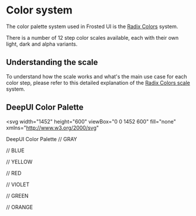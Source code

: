 
<Meta title="Guides/1. Color" />

# Color system

The color palette system used in Frosted UI is the [Radix Colors](https://www.radix-ui.com/colors) system.

There is a number of 12 step color scales available, each with their own light, dark and alpha variants.

## Understanding the scale

To understand how the scale works and what's the main use case for each color step,
please refer to this detailed explanation of the [Radix Colors scale](https://www.radix-ui.com/colors/docs/palette-composition/understanding-the-scale) system.

## DeepUI Color Palette

<svg
  width="1452"
  height="600"
  viewBox="0 0 1452 600"
  fill="none"
  xmlns="http://www.w3.org/2000/svg"
>
  <rect width="1452" height="600" fill="#fff" />

<text x="0" y="0" fill="#f00" font-size="24" font-weight="bold">
  DeepUI Color Palette
</text>
// GRAY
<rect x="128" y="192" width="96" height="48" fill="#fbfcfe" />
<rect x="228" y="192" width="96" height="48" fill="#f8f9fa" />
<rect x="328" y="192" width="96" height="48" fill="#eef0f3" />
<rect x="428" y="192" width="96" height="48" fill="#e7e8e8" />
<rect x="528" y="192" width="96" height="48" fill="#dfe1e4" />
<rect x="628" y="192" width="96" height="48" fill="#d8d9d9" />
<rect x="728" y="192" width="96" height="48" fill="#cdcecf" />
<rect x="828" y="192" width="96" height="48" fill="#babbbd" />
<rect x="928" y="192" width="96" height="48" fill="#8d8d8e" />
<rect x="1028" y="192" width="96" height="48" fill="#828384" />
<rect x="1128" y="192" width="96" height="48" fill="#646465" />
<rect x="1228" y="192" width="96" height="48" fill="#202020" />

// BLUE

<rect x="128" y="244" width="96" height="48" fill="#fafdff" />
<rect x="228" y="244" width="96" height="48" fill="#f3faff" />
<rect x="328" y="244" width="96" height="48" fill="#e6f4ff" />
<rect x="428" y="244" width="96" height="48" fill="#d5edff" />
<rect x="528" y="244" width="96" height="48" fill="#c3e4ff" />
<rect x="628" y="244" width="96" height="48" fill="#add7fc" />
<rect x="728" y="244" width="96" height="48" fill="#91c6f5" />
<rect x="828" y="244" width="96" height="48" fill="#64b0ee" />
<rect x="928" y="244" width="96" height="48" fill="#023a5f" />
<rect x="1028" y="244" width="96" height="48" fill="#1b4d73" />
<rect x="1128" y="244" width="96" height="48" fill="#2675af" />
<rect x="1228" y="244" width="96" height="48" fill="#023a5f" />

// YELLOW

<rect x="128" y="296" width="96" height="48" fill="#fdfdf9" />
<rect x="228" y="296" width="96" height="48" fill="#fbfaef" />
<rect x="328" y="296" width="96" height="48" fill="#f9f6c8" />
<rect x="428" y="296" width="96" height="48" fill="#f3eead" />
<rect x="528" y="296" width="96" height="48" fill="#e8e4a2" />
<rect x="628" y="296" width="96" height="48" fill="#d9d594" />
<rect x="728" y="296" width="96" height="48" fill="#c8c383" />
<rect x="828" y="296" width="96" height="48" fill="#b1ad6d" />
<rect x="928" y="296" width="96" height="48" fill="#3b3812" />
<rect x="1028" y="296" width="96" height="48" fill="#4d4a25" />
<rect x="1128" y="296" width="96" height="48" fill="#7a7537" />
<rect x="1228" y="296" width="96" height="48" fill="#403d18" />

// RED

<rect x="128" y="348" width="96" height="48" fill="#fffcfb" />
<rect x="228" y="348" width="96" height="48" fill="#fff7f5" />
<rect x="328" y="348" width="96" height="48" fill="#ffeae6" />
<rect x="428" y="348" width="96" height="48" fill="#ffd9d1" />
<rect x="528" y="348" width="96" height="48" fill="#ffcac0" />
<rect x="628" y="348" width="96" height="48" fill="#ffb8ac" />
<rect x="728" y="348" width="96" height="48" fill="#ffa295" />
<rect x="828" y="348" width="96" height="48" fill="#fc8576" />
<rect x="928" y="348" width="96" height="48" fill="#770707" />
<rect x="1028" y="348" width="96" height="48" fill="#8c231c" />
<rect x="1128" y="348" width="96" height="48" fill="#bb4a3f" />
<rect x="1228" y="348" width="96" height="48" fill="#700000" />

// VIOLET

<rect x="128" y="400" width="96" height="48" fill="#fcfcff" />
<rect x="228" y="400" width="96" height="48" fill="#f8f8ff" />
<rect x="328" y="400" width="96" height="48" fill="#f0eeff" />
<rect x="428" y="400" width="96" height="48" fill="#e6e4ff" />
<rect x="528" y="400" width="96" height="48" fill="#dbd7ff" />
<rect x="628" y="400" width="96" height="48" fill="#cdc7ff" />
<rect x="728" y="400" width="96" height="48" fill="#bbb1ff" />
<rect x="828" y="400" width="96" height="48" fill="#a694ff" />
<rect x="928" y="400" width="96" height="48" fill="#40009a" />
<rect x="1028" y="400" width="96" height="48" fill="#5025b0" />
<rect x="1128" y="400" width="96" height="48" fill="#6a3fdd" />
<rect x="1228" y="400" width="96" height="48" fill="#3a0090" />

// GREEN

<rect x="128" y="452" width="96" height="48" fill="#fafefa" />
<rect x="228" y="452" width="96" height="48" fill="#f4fbf4" />
<rect x="328" y="452" width="96" height="48" fill="#e3f9e2" />
<rect x="428" y="452" width="96" height="48" fill="#d1f4d0" />
<rect x="528" y="452" width="96" height="48" fill="#bdedbc" />
<rect x="628" y="452" width="96" height="48" fill="#a5e2a4" />
<rect x="728" y="452" width="96" height="48" fill="#91cf90" />
<rect x="828" y="452" width="96" height="48" fill="#78b678" />
<rect x="928" y="452" width="96" height="48" fill="#1e421f" />
<rect x="1028" y="452" width="96" height="48" fill="#305531" />
<rect x="1128" y="452" width="96" height="48" fill="#407c42" />
<rect x="1228" y="452" width="96" height="48" fill="#1c401d" />

// ORANGE

<rect x="128" y="504" width="96" height="48" fill="#fefcfa" />
<rect x="228" y="504" width="96" height="48" fill="#fff5ec" />
<rect x="328" y="504" width="96" height="48" fill="#ffead4" />
<rect x="428" y="504" width="96" height="48" fill="#ffd9b4" />
<rect x="528" y="504" width="96" height="48" fill="#ffcb9c" />
<rect x="628" y="504" width="96" height="48" fill="#ffbc80" />
<rect x="728" y="504" width="96" height="48" fill="#fda969" />
<rect x="828" y="504" width="96" height="48" fill="#e99656" />
<rect x="928" y="504" width="96" height="48" fill="#5b2d00" />
<rect x="1028" y="504" width="96" height="48" fill="#6f3f17" />
<rect x="1128" y="504" width="96" height="48" fill="#b56722" />
<rect x="1228" y="504" width="96" height="48" fill="#5b2d00" />

  <path
    d="M1273.97 167.273V176H1272.91V168.381H1272.86L1270.73 169.795V168.722L1272.91 167.273H1273.97ZM1276.48 176V175.233L1279.36 172.08C1279.7 171.71 1279.98 171.389 1280.2 171.116C1280.42 170.841 1280.58 170.582 1280.68 170.341C1280.79 170.097 1280.85 169.841 1280.85 169.574C1280.85 169.267 1280.77 169.001 1280.62 168.777C1280.48 168.553 1280.28 168.379 1280.03 168.257C1279.77 168.135 1279.49 168.074 1279.17 168.074C1278.84 168.074 1278.55 168.143 1278.3 168.283C1278.05 168.419 1277.86 168.611 1277.72 168.858C1277.59 169.105 1277.52 169.395 1277.52 169.727H1276.52C1276.52 169.216 1276.63 168.767 1276.87 168.381C1277.11 167.994 1277.43 167.693 1277.83 167.477C1278.24 167.261 1278.7 167.153 1279.21 167.153C1279.72 167.153 1280.17 167.261 1280.57 167.477C1280.96 167.693 1281.27 167.984 1281.5 168.351C1281.72 168.717 1281.83 169.125 1281.83 169.574C1281.83 169.895 1281.78 170.209 1281.66 170.516C1281.55 170.82 1281.35 171.159 1281.06 171.534C1280.78 171.906 1280.39 172.361 1279.89 172.898L1277.93 174.994V175.062H1281.99V176H1276.48Z"
    fill="#646465"
  />
  <path
    d="M1173.97 167.273V176H1172.91V168.381H1172.86L1170.73 169.795V168.722L1172.91 167.273H1173.97ZM1179.55 167.273V176H1178.49V168.381H1178.44L1176.31 169.795V168.722L1178.49 167.273H1179.55Z"
    fill="#646465"
  />
  <path
    d="M1072.97 167.273V176H1071.91V168.381H1071.86L1069.73 169.795V168.722L1071.91 167.273H1072.97ZM1078.33 176.119C1077.69 176.119 1077.14 175.945 1076.69 175.595C1076.24 175.243 1075.89 174.733 1075.65 174.065C1075.41 173.395 1075.29 172.585 1075.29 171.636C1075.29 170.693 1075.41 169.888 1075.65 169.22C1075.89 168.55 1076.24 168.038 1076.69 167.686C1077.15 167.331 1077.69 167.153 1078.33 167.153C1078.96 167.153 1079.51 167.331 1079.96 167.686C1080.41 168.038 1080.76 168.55 1081 169.22C1081.24 169.888 1081.36 170.693 1081.36 171.636C1081.36 172.585 1081.24 173.395 1081 174.065C1080.77 174.733 1080.42 175.243 1079.97 175.595C1079.52 175.945 1078.97 176.119 1078.33 176.119ZM1078.33 175.182C1078.96 175.182 1079.46 174.875 1079.81 174.261C1080.16 173.648 1080.34 172.773 1080.34 171.636C1080.34 170.881 1080.26 170.237 1080.1 169.706C1079.94 169.175 1079.71 168.77 1079.41 168.491C1079.11 168.213 1078.75 168.074 1078.33 168.074C1077.7 168.074 1077.2 168.385 1076.85 169.007C1076.49 169.626 1076.32 170.503 1076.32 171.636C1076.32 172.392 1076.4 173.034 1076.56 173.562C1076.71 174.091 1076.94 174.493 1077.24 174.768C1077.54 175.044 1077.9 175.182 1078.33 175.182Z"
    fill="#646465"
  />
  <path
    d="M975.682 167.153C976.04 167.156 976.398 167.224 976.756 167.358C977.114 167.491 977.44 167.713 977.736 168.023C978.031 168.33 978.268 168.749 978.447 169.28C978.626 169.811 978.716 170.477 978.716 171.278C978.716 172.054 978.642 172.743 978.494 173.345C978.349 173.945 978.139 174.45 977.864 174.862C977.591 175.274 977.259 175.587 976.866 175.8C976.477 176.013 976.037 176.119 975.545 176.119C975.057 176.119 974.621 176.023 974.237 175.83C973.857 175.634 973.544 175.362 973.3 175.016C973.058 174.666 972.903 174.261 972.835 173.801H973.875C973.969 174.202 974.155 174.533 974.433 174.794C974.714 175.053 975.085 175.182 975.545 175.182C976.219 175.182 976.75 174.888 977.139 174.3C977.531 173.712 977.727 172.881 977.727 171.807H977.659C977.5 172.045 977.311 172.251 977.092 172.425C976.874 172.598 976.631 172.732 976.364 172.825C976.097 172.919 975.813 172.966 975.511 172.966C975.011 172.966 974.553 172.842 974.135 172.595C973.72 172.345 973.388 172.003 973.138 171.568C972.891 171.131 972.767 170.631 972.767 170.068C972.767 169.534 972.886 169.045 973.125 168.602C973.366 168.156 973.705 167.801 974.139 167.537C974.577 167.273 975.091 167.145 975.682 167.153ZM975.682 168.091C975.324 168.091 975.001 168.18 974.714 168.359C974.43 168.536 974.205 168.774 974.037 169.075C973.872 169.374 973.79 169.705 973.79 170.068C973.79 170.432 973.869 170.763 974.028 171.061C974.19 171.357 974.411 171.592 974.689 171.768C974.97 171.942 975.29 172.028 975.648 172.028C975.918 172.028 976.169 171.976 976.402 171.871C976.635 171.763 976.838 171.616 977.011 171.432C977.188 171.244 977.325 171.033 977.425 170.797C977.524 170.558 977.574 170.31 977.574 170.051C977.574 169.71 977.491 169.391 977.327 169.092C977.165 168.794 976.94 168.553 976.653 168.368C976.369 168.183 976.045 168.091 975.682 168.091Z"
    fill="#646465"
  />
  <path
    d="M875.699 176.119C875.114 176.119 874.597 176.016 874.148 175.808C873.702 175.598 873.354 175.31 873.104 174.943C872.854 174.574 872.73 174.153 872.733 173.682C872.73 173.312 872.803 172.972 872.95 172.659C873.098 172.344 873.3 172.081 873.555 171.871C873.814 171.658 874.102 171.523 874.42 171.466V171.415C874.003 171.307 873.67 171.072 873.423 170.712C873.176 170.348 873.054 169.935 873.057 169.472C873.054 169.028 873.166 168.632 873.393 168.283C873.621 167.933 873.933 167.658 874.331 167.456C874.732 167.254 875.188 167.153 875.699 167.153C876.205 167.153 876.656 167.254 877.054 167.456C877.452 167.658 877.764 167.933 877.991 168.283C878.222 168.632 878.338 169.028 878.341 169.472C878.338 169.935 878.212 170.348 877.962 170.712C877.714 171.072 877.386 171.307 876.977 171.415V171.466C877.293 171.523 877.577 171.658 877.83 171.871C878.082 172.081 878.284 172.344 878.435 172.659C878.585 172.972 878.662 173.312 878.665 173.682C878.662 174.153 878.534 174.574 878.281 174.943C878.031 175.31 877.683 175.598 877.237 175.808C876.794 176.016 876.281 176.119 875.699 176.119ZM875.699 175.182C876.094 175.182 876.435 175.118 876.722 174.99C877.009 174.862 877.23 174.682 877.386 174.449C877.543 174.216 877.622 173.943 877.625 173.631C877.622 173.301 877.537 173.01 877.369 172.757C877.202 172.504 876.973 172.305 876.683 172.161C876.396 172.016 876.068 171.943 875.699 171.943C875.327 171.943 874.994 172.016 874.702 172.161C874.412 172.305 874.183 172.504 874.016 172.757C873.851 173.01 873.77 173.301 873.773 173.631C873.77 173.943 873.845 174.216 873.999 174.449C874.155 174.682 874.378 174.862 874.668 174.99C874.957 175.118 875.301 175.182 875.699 175.182ZM875.699 171.04C876.011 171.04 876.288 170.977 876.53 170.852C876.774 170.727 876.966 170.553 877.105 170.328C877.244 170.104 877.315 169.841 877.318 169.54C877.315 169.244 877.246 168.987 877.109 168.768C876.973 168.547 876.784 168.376 876.543 168.257C876.301 168.135 876.02 168.074 875.699 168.074C875.372 168.074 875.087 168.135 874.842 168.257C874.598 168.376 874.409 168.547 874.276 168.768C874.142 168.987 874.077 169.244 874.08 169.54C874.077 169.841 874.143 170.104 874.28 170.328C874.419 170.553 874.611 170.727 874.855 170.852C875.099 170.977 875.381 171.04 875.699 171.04Z"
    fill="#646465"
  />
  <path
    d="M774.176 176L778.08 168.278V168.21H773.58V167.273H779.17V168.261L775.284 176H774.176Z"
    fill="#646465"
  />
  <path
    d="M675.801 176.119C675.443 176.114 675.085 176.045 674.727 175.915C674.369 175.784 674.043 175.564 673.747 175.254C673.452 174.942 673.214 174.52 673.036 173.989C672.857 173.455 672.767 172.784 672.767 171.977C672.767 171.205 672.839 170.52 672.984 169.923C673.129 169.324 673.339 168.82 673.615 168.411C673.891 167.999 674.223 167.686 674.612 167.473C675.004 167.26 675.446 167.153 675.938 167.153C676.426 167.153 676.861 167.251 677.241 167.447C677.625 167.641 677.938 167.911 678.179 168.257C678.42 168.604 678.577 169.003 678.648 169.455H677.608C677.511 169.062 677.324 168.737 677.045 168.479C676.767 168.22 676.398 168.091 675.938 168.091C675.261 168.091 674.729 168.385 674.339 168.973C673.953 169.561 673.759 170.386 673.756 171.449H673.824C673.983 171.207 674.172 171.001 674.391 170.831C674.612 170.658 674.857 170.524 675.124 170.43C675.391 170.337 675.673 170.29 675.972 170.29C676.472 170.29 676.929 170.415 677.344 170.665C677.759 170.912 678.091 171.254 678.341 171.692C678.591 172.126 678.716 172.625 678.716 173.188C678.716 173.727 678.595 174.222 678.354 174.67C678.112 175.116 677.773 175.472 677.335 175.736C676.901 175.997 676.389 176.125 675.801 176.119ZM675.801 175.182C676.159 175.182 676.48 175.092 676.764 174.913C677.051 174.734 677.277 174.494 677.442 174.193C677.609 173.892 677.693 173.557 677.693 173.188C677.693 172.827 677.612 172.499 677.45 172.203C677.291 171.905 677.071 171.668 676.79 171.491C676.511 171.315 676.193 171.227 675.835 171.227C675.565 171.227 675.314 171.281 675.081 171.389C674.848 171.494 674.643 171.639 674.467 171.824C674.294 172.009 674.158 172.22 674.058 172.459C673.959 172.695 673.909 172.943 673.909 173.205C673.909 173.551 673.99 173.875 674.152 174.176C674.317 174.477 674.541 174.72 674.825 174.905C675.112 175.089 675.438 175.182 675.801 175.182Z"
    fill="#646465"
  />
  <path
    d="M575.631 176.119C575.131 176.119 574.68 176.02 574.28 175.821C573.879 175.622 573.558 175.349 573.317 175.003C573.075 174.656 572.943 174.261 572.92 173.818H573.943C573.983 174.213 574.162 174.54 574.48 174.798C574.801 175.054 575.185 175.182 575.631 175.182C575.989 175.182 576.307 175.098 576.585 174.93C576.866 174.763 577.087 174.533 577.246 174.24C577.408 173.945 577.489 173.611 577.489 173.239C577.489 172.858 577.405 172.518 577.237 172.22C577.072 171.919 576.845 171.682 576.555 171.509C576.266 171.335 575.935 171.247 575.562 171.244C575.295 171.241 575.021 171.283 574.74 171.368C574.459 171.45 574.227 171.557 574.045 171.688L573.057 171.568L573.585 167.273H578.119V168.21H574.472L574.165 170.784H574.216C574.395 170.642 574.619 170.524 574.889 170.43C575.159 170.337 575.44 170.29 575.733 170.29C576.267 170.29 576.743 170.418 577.161 170.673C577.581 170.926 577.911 171.273 578.149 171.713C578.391 172.153 578.511 172.656 578.511 173.222C578.511 173.778 578.386 174.276 578.136 174.713C577.889 175.148 577.548 175.491 577.114 175.744C576.679 175.994 576.185 176.119 575.631 176.119Z"
    fill="#646465"
  />
  <path
    d="M472.699 174.21V173.341L476.534 167.273H477.165V168.619H476.739L473.841 173.205V173.273H479.006V174.21H472.699ZM476.807 176V173.946V173.541V167.273H477.812V176H476.807Z"
    fill="#646465"
  />
  <path
    d="M375.852 176.119C375.29 176.119 374.788 176.023 374.348 175.83C373.911 175.636 373.563 175.368 373.304 175.024C373.048 174.678 372.909 174.276 372.886 173.818H373.96C373.983 174.099 374.08 174.342 374.25 174.547C374.42 174.749 374.643 174.905 374.919 175.016C375.195 175.126 375.5 175.182 375.835 175.182C376.21 175.182 376.543 175.116 376.832 174.986C377.122 174.855 377.349 174.673 377.514 174.44C377.679 174.207 377.761 173.938 377.761 173.631C377.761 173.31 377.682 173.027 377.523 172.783C377.364 172.536 377.131 172.342 376.824 172.203C376.517 172.064 376.142 171.994 375.699 171.994H375V171.057H375.699C376.045 171.057 376.349 170.994 376.611 170.869C376.875 170.744 377.081 170.568 377.229 170.341C377.379 170.114 377.455 169.847 377.455 169.54C377.455 169.244 377.389 168.987 377.259 168.768C377.128 168.55 376.943 168.379 376.705 168.257C376.469 168.135 376.19 168.074 375.869 168.074C375.568 168.074 375.284 168.129 375.017 168.24C374.753 168.348 374.537 168.506 374.369 168.713C374.202 168.918 374.111 169.165 374.097 169.455H373.074C373.091 168.997 373.229 168.597 373.487 168.253C373.746 167.906 374.084 167.636 374.501 167.443C374.922 167.25 375.384 167.153 375.886 167.153C376.426 167.153 376.889 167.263 377.276 167.482C377.662 167.697 377.959 167.983 378.166 168.338C378.374 168.693 378.477 169.077 378.477 169.489C378.477 169.98 378.348 170.399 378.089 170.746C377.834 171.092 377.486 171.332 377.045 171.466V171.534C377.597 171.625 378.027 171.859 378.337 172.237C378.646 172.612 378.801 173.077 378.801 173.631C378.801 174.105 378.672 174.531 378.413 174.909C378.158 175.284 377.808 175.58 377.365 175.795C376.922 176.011 376.418 176.119 375.852 176.119Z"
    fill="#646465"
  />
  <path
    d="M272.903 176V175.233L275.784 172.08C276.122 171.71 276.401 171.389 276.619 171.116C276.838 170.841 277 170.582 277.105 170.341C277.213 170.097 277.267 169.841 277.267 169.574C277.267 169.267 277.193 169.001 277.045 168.777C276.901 168.553 276.702 168.379 276.449 168.257C276.196 168.135 275.912 168.074 275.597 168.074C275.261 168.074 274.969 168.143 274.719 168.283C274.472 168.419 274.28 168.611 274.143 168.858C274.01 169.105 273.943 169.395 273.943 169.727H272.938C272.938 169.216 273.055 168.767 273.291 168.381C273.527 167.994 273.848 167.693 274.254 167.477C274.663 167.261 275.122 167.153 275.631 167.153C276.142 167.153 276.595 167.261 276.99 167.477C277.385 167.693 277.695 167.984 277.919 168.351C278.143 168.717 278.256 169.125 278.256 169.574C278.256 169.895 278.197 170.209 278.081 170.516C277.967 170.82 277.768 171.159 277.484 171.534C277.203 171.906 276.812 172.361 276.312 172.898L274.352 174.994V175.062H278.409V176H272.903Z"
    fill="#646465"
  />
  <path
    d="M176.972 167.273V176H175.915V168.381H175.864L173.733 169.795V168.722L175.915 167.273H176.972Z"
    fill="#646465"
  />
  <path
    d="M1184.67 136H1183.56L1186.77 127.273H1187.86L1191.06 136H1189.96L1187.35 128.653H1187.28L1184.67 136ZM1185.08 132.591H1189.55V133.528H1185.08V132.591ZM1194.95 136.136C1194.33 136.136 1193.8 135.991 1193.36 135.702C1192.92 135.412 1192.58 135.013 1192.34 134.504C1192.1 133.996 1191.98 133.415 1191.98 132.761C1191.98 132.097 1192.1 131.51 1192.35 131.001C1192.59 130.49 1192.94 130.091 1193.38 129.804C1193.82 129.514 1194.34 129.369 1194.93 129.369C1195.39 129.369 1195.8 129.455 1196.17 129.625C1196.54 129.795 1196.85 130.034 1197.08 130.341C1197.32 130.648 1197.46 131.006 1197.52 131.415H1196.51C1196.44 131.116 1196.27 130.852 1196 130.622C1195.74 130.389 1195.39 130.273 1194.95 130.273C1194.55 130.273 1194.21 130.375 1193.92 130.58C1193.62 130.781 1193.39 131.067 1193.23 131.436C1193.07 131.803 1192.99 132.233 1192.99 132.727C1192.99 133.233 1193.07 133.673 1193.23 134.048C1193.39 134.423 1193.61 134.714 1193.91 134.922C1194.2 135.129 1194.55 135.233 1194.95 135.233C1195.21 135.233 1195.45 135.188 1195.66 135.097C1195.87 135.006 1196.05 134.875 1196.2 134.705C1196.35 134.534 1196.45 134.33 1196.51 134.091H1197.52C1197.46 134.477 1197.32 134.825 1197.1 135.135C1196.88 135.442 1196.58 135.686 1196.22 135.868C1195.85 136.047 1195.43 136.136 1194.95 136.136ZM1201.65 136.136C1201.04 136.136 1200.51 135.991 1200.06 135.702C1199.62 135.412 1199.28 135.013 1199.04 134.504C1198.8 133.996 1198.68 133.415 1198.68 132.761C1198.68 132.097 1198.81 131.51 1199.05 131.001C1199.3 130.49 1199.64 130.091 1200.08 129.804C1200.52 129.514 1201.04 129.369 1201.63 129.369C1202.09 129.369 1202.51 129.455 1202.88 129.625C1203.25 129.795 1203.55 130.034 1203.78 130.341C1204.02 130.648 1204.17 131.006 1204.22 131.415H1203.22C1203.14 131.116 1202.97 130.852 1202.71 130.622C1202.45 130.389 1202.09 130.273 1201.65 130.273C1201.26 130.273 1200.91 130.375 1200.62 130.58C1200.33 130.781 1200.1 131.067 1199.93 131.436C1199.77 131.803 1199.69 132.233 1199.69 132.727C1199.69 133.233 1199.77 133.673 1199.93 134.048C1200.09 134.423 1200.32 134.714 1200.61 134.922C1200.91 135.129 1201.25 135.233 1201.65 135.233C1201.91 135.233 1202.15 135.188 1202.36 135.097C1202.57 135.006 1202.75 134.875 1202.9 134.705C1203.05 134.534 1203.16 134.33 1203.22 134.091H1204.22C1204.17 134.477 1204.03 134.825 1203.8 135.135C1203.58 135.442 1203.29 135.686 1202.92 135.868C1202.56 136.047 1202.13 136.136 1201.65 136.136ZM1208.44 136.136C1207.81 136.136 1207.26 135.997 1206.81 135.719C1206.35 135.438 1206 135.045 1205.75 134.543C1205.51 134.037 1205.39 133.449 1205.39 132.778C1205.39 132.108 1205.51 131.517 1205.75 131.006C1206 130.491 1206.34 130.091 1206.78 129.804C1207.23 129.514 1207.75 129.369 1208.34 129.369C1208.68 129.369 1209.01 129.426 1209.35 129.54C1209.68 129.653 1209.98 129.838 1210.25 130.094C1210.53 130.347 1210.74 130.682 1210.91 131.099C1211.07 131.517 1211.15 132.031 1211.15 132.642V133.068H1206.1V132.199H1210.13C1210.13 131.83 1210.05 131.5 1209.9 131.21C1209.76 130.92 1209.55 130.692 1209.28 130.524C1209.01 130.357 1208.7 130.273 1208.34 130.273C1207.94 130.273 1207.59 130.372 1207.3 130.571C1207.01 130.767 1206.78 131.023 1206.63 131.338C1206.47 131.653 1206.39 131.991 1206.39 132.352V132.932C1206.39 133.426 1206.48 133.845 1206.65 134.189C1206.82 134.53 1207.06 134.79 1207.37 134.969C1207.68 135.145 1208.03 135.233 1208.44 135.233C1208.7 135.233 1208.94 135.196 1209.15 135.122C1209.37 135.045 1209.56 134.932 1209.71 134.781C1209.87 134.628 1209.99 134.437 1210.07 134.21L1211.05 134.483C1210.94 134.812 1210.77 135.102 1210.53 135.352C1210.29 135.599 1209.99 135.793 1209.64 135.932C1209.28 136.068 1208.88 136.136 1208.44 136.136ZM1217.31 130.92L1216.41 131.176C1216.35 131.026 1216.27 130.879 1216.16 130.737C1216.05 130.592 1215.9 130.473 1215.72 130.379C1215.53 130.286 1215.29 130.239 1215 130.239C1214.6 130.239 1214.26 130.331 1214 130.516C1213.73 130.697 1213.6 130.929 1213.6 131.21C1213.6 131.46 1213.69 131.658 1213.87 131.803C1214.05 131.947 1214.34 132.068 1214.72 132.165L1215.7 132.403C1216.28 132.545 1216.72 132.763 1217 133.055C1217.29 133.345 1217.43 133.719 1217.43 134.176C1217.43 134.551 1217.33 134.886 1217.11 135.182C1216.9 135.477 1216.6 135.71 1216.22 135.881C1215.83 136.051 1215.39 136.136 1214.88 136.136C1214.21 136.136 1213.66 135.991 1213.22 135.702C1212.78 135.412 1212.5 134.989 1212.39 134.432L1213.34 134.193C1213.43 134.545 1213.61 134.81 1213.86 134.986C1214.11 135.162 1214.45 135.25 1214.86 135.25C1215.33 135.25 1215.7 135.151 1215.98 134.952C1216.25 134.75 1216.39 134.509 1216.39 134.227C1216.39 134 1216.31 133.81 1216.16 133.656C1216 133.5 1215.75 133.384 1215.42 133.307L1214.33 133.051C1213.73 132.909 1213.29 132.689 1213.01 132.391C1212.73 132.089 1212.59 131.713 1212.59 131.261C1212.59 130.892 1212.7 130.565 1212.9 130.281C1213.11 129.997 1213.4 129.774 1213.76 129.612C1214.12 129.45 1214.54 129.369 1215 129.369C1215.64 129.369 1216.15 129.511 1216.52 129.795C1216.89 130.08 1217.16 130.455 1217.31 130.92ZM1223.58 130.92L1222.68 131.176C1222.62 131.026 1222.54 130.879 1222.43 130.737C1222.32 130.592 1222.17 130.473 1221.99 130.379C1221.8 130.286 1221.56 130.239 1221.27 130.239C1220.87 130.239 1220.53 130.331 1220.26 130.516C1220 130.697 1219.87 130.929 1219.87 131.21C1219.87 131.46 1219.96 131.658 1220.14 131.803C1220.32 131.947 1220.61 132.068 1220.99 132.165L1221.96 132.403C1222.55 132.545 1222.99 132.763 1223.27 133.055C1223.56 133.345 1223.7 133.719 1223.7 134.176C1223.7 134.551 1223.6 134.886 1223.38 135.182C1223.17 135.477 1222.87 135.71 1222.48 135.881C1222.1 136.051 1221.66 136.136 1221.15 136.136C1220.48 136.136 1219.93 135.991 1219.49 135.702C1219.05 135.412 1218.77 134.989 1218.66 134.432L1219.61 134.193C1219.7 134.545 1219.88 134.81 1220.13 134.986C1220.38 135.162 1220.72 135.25 1221.13 135.25C1221.6 135.25 1221.97 135.151 1222.25 134.952C1222.52 134.75 1222.66 134.509 1222.66 134.227C1222.66 134 1222.58 133.81 1222.43 133.656C1222.27 133.5 1222.02 133.384 1221.69 133.307L1220.6 133.051C1220 132.909 1219.56 132.689 1219.28 132.391C1219 132.089 1218.86 131.713 1218.86 131.261C1218.86 130.892 1218.97 130.565 1219.17 130.281C1219.38 129.997 1219.67 129.774 1220.03 129.612C1220.39 129.45 1220.81 129.369 1221.27 129.369C1221.91 129.369 1222.42 129.511 1222.79 129.795C1223.16 130.08 1223.43 130.455 1223.58 130.92ZM1225.22 136V129.455H1226.22V136H1225.22ZM1225.73 128.364C1225.53 128.364 1225.36 128.297 1225.22 128.163C1225.08 128.03 1225.01 127.869 1225.01 127.682C1225.01 127.494 1225.08 127.334 1225.22 127.2C1225.36 127.067 1225.53 127 1225.73 127C1225.92 127 1226.09 127.067 1226.23 127.2C1226.37 127.334 1226.44 127.494 1226.44 127.682C1226.44 127.869 1226.37 128.03 1226.23 128.163C1226.09 128.297 1225.92 128.364 1225.73 128.364ZM1228.2 136V127.273H1229.21V130.494H1229.29C1229.37 130.381 1229.47 130.236 1229.6 130.06C1229.73 129.881 1229.92 129.722 1230.17 129.582C1230.42 129.44 1230.76 129.369 1231.18 129.369C1231.74 129.369 1232.22 129.507 1232.64 129.783C1233.06 130.058 1233.39 130.449 1233.63 130.955C1233.86 131.46 1233.98 132.057 1233.98 132.744C1233.98 133.438 1233.86 134.038 1233.63 134.547C1233.39 135.053 1233.06 135.445 1232.65 135.723C1232.23 135.999 1231.75 136.136 1231.2 136.136C1230.78 136.136 1230.44 136.067 1230.19 135.928C1229.94 135.786 1229.74 135.625 1229.61 135.446C1229.47 135.264 1229.37 135.114 1229.29 134.994H1229.17V136H1228.2ZM1229.19 132.727C1229.19 133.222 1229.26 133.658 1229.41 134.036C1229.55 134.411 1229.76 134.705 1230.04 134.918C1230.32 135.128 1230.66 135.233 1231.06 135.233C1231.49 135.233 1231.84 135.122 1232.12 134.901C1232.4 134.676 1232.61 134.375 1232.76 133.997C1232.9 133.616 1232.97 133.193 1232.97 132.727C1232.97 132.267 1232.9 131.852 1232.76 131.483C1232.62 131.111 1232.41 130.817 1232.13 130.601C1231.84 130.382 1231.49 130.273 1231.06 130.273C1230.66 130.273 1230.31 130.376 1230.03 130.584C1229.76 130.788 1229.55 131.075 1229.4 131.445C1229.26 131.811 1229.19 132.239 1229.19 132.727ZM1236.52 127.273V136H1235.52V127.273H1236.52ZM1241.11 136.136C1240.48 136.136 1239.94 135.997 1239.48 135.719C1239.02 135.438 1238.67 135.045 1238.43 134.543C1238.18 134.037 1238.06 133.449 1238.06 132.778C1238.06 132.108 1238.18 131.517 1238.43 131.006C1238.67 130.491 1239.02 130.091 1239.46 129.804C1239.9 129.514 1240.42 129.369 1241.01 129.369C1241.35 129.369 1241.69 129.426 1242.02 129.54C1242.35 129.653 1242.65 129.838 1242.93 130.094C1243.2 130.347 1243.42 130.682 1243.58 131.099C1243.74 131.517 1243.82 132.031 1243.82 132.642V133.068H1238.77V132.199H1242.8C1242.8 131.83 1242.72 131.5 1242.58 131.21C1242.43 130.92 1242.22 130.692 1241.95 130.524C1241.69 130.357 1241.37 130.273 1241.01 130.273C1240.61 130.273 1240.26 130.372 1239.97 130.571C1239.68 130.767 1239.46 131.023 1239.3 131.338C1239.14 131.653 1239.06 131.991 1239.06 132.352V132.932C1239.06 133.426 1239.15 133.845 1239.32 134.189C1239.49 134.53 1239.73 134.79 1240.04 134.969C1240.35 135.145 1240.7 135.233 1241.11 135.233C1241.37 135.233 1241.61 135.196 1241.83 135.122C1242.04 135.045 1242.23 134.932 1242.38 134.781C1242.54 134.628 1242.66 134.437 1242.75 134.21L1243.72 134.483C1243.62 134.812 1243.44 135.102 1243.2 135.352C1242.96 135.599 1242.66 135.793 1242.31 135.932C1241.95 136.068 1241.55 136.136 1241.11 136.136ZM1251.57 129.455V130.307H1248.18V129.455H1251.57ZM1249.17 127.886H1250.17V134.125C1250.17 134.409 1250.22 134.622 1250.3 134.764C1250.38 134.903 1250.49 134.997 1250.62 135.045C1250.75 135.091 1250.9 135.114 1251.04 135.114C1251.15 135.114 1251.25 135.108 1251.32 135.097C1251.39 135.082 1251.44 135.071 1251.49 135.062L1251.69 135.966C1251.62 135.991 1251.53 136.017 1251.41 136.043C1251.28 136.071 1251.13 136.085 1250.94 136.085C1250.66 136.085 1250.38 136.024 1250.11 135.902C1249.84 135.78 1249.61 135.594 1249.43 135.344C1249.26 135.094 1249.17 134.778 1249.17 134.398V127.886ZM1255.76 136.136C1255.13 136.136 1254.58 135.997 1254.13 135.719C1253.67 135.438 1253.32 135.045 1253.07 134.543C1252.83 134.037 1252.71 133.449 1252.71 132.778C1252.71 132.108 1252.83 131.517 1253.07 131.006C1253.32 130.491 1253.66 130.091 1254.11 129.804C1254.55 129.514 1255.07 129.369 1255.66 129.369C1256 129.369 1256.33 129.426 1256.67 129.54C1257 129.653 1257.3 129.838 1257.57 130.094C1257.85 130.347 1258.06 130.682 1258.23 131.099C1258.39 131.517 1258.47 132.031 1258.47 132.642V133.068H1253.42V132.199H1257.45C1257.45 131.83 1257.37 131.5 1257.22 131.21C1257.08 130.92 1256.87 130.692 1256.6 130.524C1256.34 130.357 1256.02 130.273 1255.66 130.273C1255.26 130.273 1254.91 130.372 1254.62 130.571C1254.33 130.767 1254.1 131.023 1253.95 131.338C1253.79 131.653 1253.71 131.991 1253.71 132.352V132.932C1253.71 133.426 1253.8 133.845 1253.97 134.189C1254.14 134.53 1254.38 134.79 1254.69 134.969C1255 135.145 1255.35 135.233 1255.76 135.233C1256.02 135.233 1256.26 135.196 1256.47 135.122C1256.69 135.045 1256.88 134.932 1257.03 134.781C1257.19 134.628 1257.31 134.437 1257.39 134.21L1258.37 134.483C1258.26 134.812 1258.09 135.102 1257.85 135.352C1257.61 135.599 1257.31 135.793 1256.96 135.932C1256.6 136.068 1256.2 136.136 1255.76 136.136ZM1260.57 129.455L1262.14 132.131L1263.71 129.455H1264.87L1262.75 132.727L1264.87 136H1263.71L1262.14 133.46L1260.57 136H1259.41L1261.49 132.727L1259.41 129.455H1260.57ZM1269.15 129.455V130.307H1265.76V129.455H1269.15ZM1266.75 127.886H1267.75V134.125C1267.75 134.409 1267.79 134.622 1267.88 134.764C1267.96 134.903 1268.07 134.997 1268.2 135.045C1268.33 135.091 1268.47 135.114 1268.62 135.114C1268.73 135.114 1268.82 135.108 1268.89 135.097C1268.97 135.082 1269.02 135.071 1269.06 135.062L1269.27 135.966C1269.2 135.991 1269.11 136.017 1268.98 136.043C1268.86 136.071 1268.71 136.085 1268.52 136.085C1268.24 136.085 1267.96 136.024 1267.68 135.902C1267.41 135.78 1267.19 135.594 1267.01 135.344C1266.83 135.094 1266.75 134.778 1266.75 134.398V127.886Z"
    fill="#646465"
  />
  <path
    d="M998.859 129.455C998.808 129.023 998.6 128.688 998.237 128.449C997.873 128.21 997.427 128.091 996.899 128.091C996.512 128.091 996.174 128.153 995.884 128.278C995.597 128.403 995.373 128.575 995.211 128.794C995.052 129.013 994.972 129.261 994.972 129.54C994.972 129.773 995.028 129.973 995.139 130.141C995.252 130.305 995.397 130.443 995.573 130.554C995.749 130.662 995.934 130.751 996.127 130.822C996.32 130.891 996.498 130.946 996.66 130.989L997.546 131.227C997.774 131.287 998.026 131.369 998.305 131.474C998.586 131.58 998.855 131.723 999.11 131.905C999.369 132.084 999.582 132.314 999.749 132.595C999.917 132.876 1000 133.222 1000 133.631C1000 134.102 999.877 134.528 999.63 134.909C999.386 135.29 999.028 135.592 998.556 135.817C998.088 136.041 997.518 136.153 996.847 136.153C996.222 136.153 995.681 136.053 995.224 135.851C994.769 135.649 994.411 135.368 994.15 135.007C993.892 134.646 993.745 134.227 993.711 133.75H994.802C994.83 134.08 994.941 134.352 995.134 134.568C995.33 134.781 995.578 134.94 995.876 135.045C996.177 135.148 996.501 135.199 996.847 135.199C997.251 135.199 997.613 135.134 997.934 135.003C998.255 134.869 998.509 134.685 998.697 134.449C998.884 134.21 998.978 133.932 998.978 133.614C998.978 133.324 998.897 133.088 998.735 132.906C998.573 132.724 998.36 132.577 998.096 132.463C997.832 132.349 997.546 132.25 997.24 132.165L996.166 131.858C995.484 131.662 994.944 131.382 994.546 131.018C994.149 130.655 993.95 130.179 993.95 129.591C993.95 129.102 994.082 128.676 994.346 128.312C994.613 127.946 994.971 127.662 995.42 127.46C995.872 127.256 996.376 127.153 996.933 127.153C997.495 127.153 997.995 127.254 998.433 127.456C998.87 127.655 999.217 127.928 999.472 128.274C999.731 128.621 999.867 129.014 999.882 129.455H998.859ZM1004.26 136.136C1003.67 136.136 1003.15 135.996 1002.71 135.714C1002.26 135.433 1001.92 135.04 1001.67 134.534C1001.42 134.028 1001.3 133.437 1001.3 132.761C1001.3 132.08 1001.42 131.484 1001.67 130.976C1001.92 130.467 1002.26 130.072 1002.71 129.791C1003.15 129.51 1003.67 129.369 1004.26 129.369C1004.85 129.369 1005.37 129.51 1005.81 129.791C1006.26 130.072 1006.6 130.467 1006.85 130.976C1007.1 131.484 1007.23 132.08 1007.23 132.761C1007.23 133.437 1007.1 134.028 1006.85 134.534C1006.6 135.04 1006.26 135.433 1005.81 135.714C1005.37 135.996 1004.85 136.136 1004.26 136.136ZM1004.26 135.233C1004.71 135.233 1005.08 135.118 1005.37 134.888C1005.66 134.658 1005.87 134.355 1006.01 133.98C1006.15 133.605 1006.22 133.199 1006.22 132.761C1006.22 132.324 1006.15 131.916 1006.01 131.538C1005.87 131.161 1005.66 130.855 1005.37 130.622C1005.08 130.389 1004.71 130.273 1004.26 130.273C1003.81 130.273 1003.44 130.389 1003.15 130.622C1002.86 130.855 1002.65 131.161 1002.51 131.538C1002.37 131.916 1002.3 132.324 1002.3 132.761C1002.3 133.199 1002.37 133.605 1002.51 133.98C1002.65 134.355 1002.86 134.658 1003.15 134.888C1003.44 135.118 1003.81 135.233 1004.26 135.233ZM1009.77 127.273V136H1008.76V127.273H1009.77ZM1011.61 136V129.455H1012.62V136H1011.61ZM1012.12 128.364C1011.93 128.364 1011.76 128.297 1011.61 128.163C1011.47 128.03 1011.41 127.869 1011.41 127.682C1011.41 127.494 1011.47 127.334 1011.61 127.2C1011.76 127.067 1011.93 127 1012.12 127C1012.32 127 1012.48 127.067 1012.62 127.2C1012.77 127.334 1012.84 127.494 1012.84 127.682C1012.84 127.869 1012.77 128.03 1012.62 128.163C1012.48 128.297 1012.32 128.364 1012.12 128.364ZM1016.93 136.136C1016.38 136.136 1015.9 135.999 1015.48 135.723C1015.07 135.445 1014.74 135.053 1014.5 134.547C1014.27 134.038 1014.15 133.438 1014.15 132.744C1014.15 132.057 1014.27 131.46 1014.5 130.955C1014.74 130.449 1015.07 130.058 1015.49 129.783C1015.91 129.507 1016.4 129.369 1016.95 129.369C1017.37 129.369 1017.71 129.44 1017.96 129.582C1018.21 129.722 1018.4 129.881 1018.53 130.06C1018.66 130.236 1018.76 130.381 1018.84 130.494H1018.92V127.273H1019.93V136H1018.96V134.994H1018.84C1018.76 135.114 1018.66 135.264 1018.52 135.446C1018.39 135.625 1018.19 135.786 1017.94 135.928C1017.69 136.067 1017.35 136.136 1016.93 136.136ZM1017.07 135.233C1017.47 135.233 1017.81 135.128 1018.09 134.918C1018.37 134.705 1018.58 134.411 1018.72 134.036C1018.87 133.658 1018.94 133.222 1018.94 132.727C1018.94 132.239 1018.87 131.811 1018.73 131.445C1018.59 131.075 1018.38 130.788 1018.1 130.584C1017.82 130.376 1017.47 130.273 1017.07 130.273C1016.64 130.273 1016.28 130.382 1016 130.601C1015.72 130.817 1015.51 131.111 1015.37 131.483C1015.23 131.852 1015.16 132.267 1015.16 132.727C1015.16 133.193 1015.23 133.616 1015.37 133.997C1015.51 134.375 1015.73 134.676 1016.01 134.901C1016.29 135.122 1016.65 135.233 1017.07 135.233ZM1027.94 136.136C1027.33 136.136 1026.8 135.991 1026.36 135.702C1025.92 135.412 1025.58 135.013 1025.34 134.504C1025.1 133.996 1024.98 133.415 1024.98 132.761C1024.98 132.097 1025.1 131.51 1025.35 131.001C1025.59 130.49 1025.94 130.091 1026.38 129.804C1026.82 129.514 1027.34 129.369 1027.93 129.369C1028.39 129.369 1028.8 129.455 1029.17 129.625C1029.54 129.795 1029.84 130.034 1030.08 130.341C1030.32 130.648 1030.46 131.006 1030.52 131.415H1029.51C1029.44 131.116 1029.27 130.852 1029 130.622C1028.74 130.389 1028.39 130.273 1027.94 130.273C1027.55 130.273 1027.21 130.375 1026.91 130.58C1026.62 130.781 1026.39 131.067 1026.23 131.436C1026.07 131.803 1025.98 132.233 1025.98 132.727C1025.98 133.233 1026.06 133.673 1026.22 134.048C1026.39 134.423 1026.61 134.714 1026.91 134.922C1027.2 135.129 1027.55 135.233 1027.94 135.233C1028.21 135.233 1028.44 135.188 1028.66 135.097C1028.87 135.006 1029.05 134.875 1029.2 134.705C1029.35 134.534 1029.45 134.33 1029.51 134.091H1030.52C1030.46 134.477 1030.32 134.825 1030.1 135.135C1029.88 135.442 1029.58 135.686 1029.21 135.868C1028.85 136.047 1028.43 136.136 1027.94 136.136ZM1034.65 136.136C1034.06 136.136 1033.54 135.996 1033.09 135.714C1032.65 135.433 1032.3 135.04 1032.05 134.534C1031.81 134.028 1031.68 133.437 1031.68 132.761C1031.68 132.08 1031.81 131.484 1032.05 130.976C1032.3 130.467 1032.65 130.072 1033.09 129.791C1033.54 129.51 1034.06 129.369 1034.65 129.369C1035.24 129.369 1035.76 129.51 1036.2 129.791C1036.65 130.072 1036.99 130.467 1037.24 130.976C1037.49 131.484 1037.61 132.08 1037.61 132.761C1037.61 133.437 1037.49 134.028 1037.24 134.534C1036.99 135.04 1036.65 135.433 1036.2 135.714C1035.76 135.996 1035.24 136.136 1034.65 136.136ZM1034.65 135.233C1035.1 135.233 1035.47 135.118 1035.76 134.888C1036.05 134.658 1036.26 134.355 1036.4 133.98C1036.54 133.605 1036.61 133.199 1036.61 132.761C1036.61 132.324 1036.54 131.916 1036.4 131.538C1036.26 131.161 1036.05 130.855 1035.76 130.622C1035.47 130.389 1035.1 130.273 1034.65 130.273C1034.2 130.273 1033.83 130.389 1033.54 130.622C1033.25 130.855 1033.04 131.161 1032.9 131.538C1032.76 131.916 1032.69 132.324 1032.69 132.761C1032.69 133.199 1032.76 133.605 1032.9 133.98C1033.04 134.355 1033.25 134.658 1033.54 134.888C1033.83 135.118 1034.2 135.233 1034.65 135.233ZM1040.15 127.273V136H1039.15V127.273H1040.15ZM1044.66 136.136C1044.06 136.136 1043.55 135.996 1043.1 135.714C1042.66 135.433 1042.31 135.04 1042.06 134.534C1041.81 134.028 1041.69 133.437 1041.69 132.761C1041.69 132.08 1041.81 131.484 1042.06 130.976C1042.31 130.467 1042.66 130.072 1043.1 129.791C1043.55 129.51 1044.06 129.369 1044.66 129.369C1045.25 129.369 1045.76 129.51 1046.21 129.791C1046.65 130.072 1047 130.467 1047.25 130.976C1047.5 131.484 1047.62 132.08 1047.62 132.761C1047.62 133.437 1047.5 134.028 1047.25 134.534C1047 135.04 1046.65 135.433 1046.21 135.714C1045.76 135.996 1045.25 136.136 1044.66 136.136ZM1044.66 135.233C1045.1 135.233 1045.47 135.118 1045.76 134.888C1046.05 134.658 1046.27 134.355 1046.41 133.98C1046.55 133.605 1046.62 133.199 1046.62 132.761C1046.62 132.324 1046.55 131.916 1046.41 131.538C1046.27 131.161 1046.05 130.855 1045.76 130.622C1045.47 130.389 1045.1 130.273 1044.66 130.273C1044.21 130.273 1043.84 130.389 1043.55 130.622C1043.26 130.855 1043.04 131.161 1042.9 131.538C1042.77 131.916 1042.7 132.324 1042.7 132.761C1042.7 133.199 1042.77 133.605 1042.9 133.98C1043.04 134.355 1043.26 134.658 1043.55 134.888C1043.84 135.118 1044.21 135.233 1044.66 135.233ZM1049.16 136V129.455H1050.13V130.443H1050.2C1050.32 130.119 1050.53 129.857 1050.84 129.655C1051.16 129.453 1051.51 129.352 1051.9 129.352C1051.97 129.352 1052.07 129.354 1052.18 129.357C1052.29 129.359 1052.37 129.364 1052.43 129.369V130.392C1052.4 130.384 1052.32 130.371 1052.2 130.354C1052.08 130.334 1051.95 130.324 1051.82 130.324C1051.5 130.324 1051.21 130.391 1050.96 130.524C1050.72 130.655 1050.52 130.837 1050.38 131.07C1050.23 131.3 1050.16 131.562 1050.16 131.858V136H1049.16ZM1058.26 130.92L1057.35 131.176C1057.3 131.026 1057.21 130.879 1057.1 130.737C1057 130.592 1056.85 130.473 1056.66 130.379C1056.47 130.286 1056.23 130.239 1055.94 130.239C1055.54 130.239 1055.21 130.331 1054.94 130.516C1054.67 130.697 1054.54 130.929 1054.54 131.21C1054.54 131.46 1054.63 131.658 1054.81 131.803C1055 131.947 1055.28 132.068 1055.67 132.165L1056.64 132.403C1057.22 132.545 1057.66 132.763 1057.95 133.055C1058.23 133.345 1058.38 133.719 1058.38 134.176C1058.38 134.551 1058.27 134.886 1058.05 135.182C1057.84 135.477 1057.54 135.71 1057.16 135.881C1056.78 136.051 1056.33 136.136 1055.82 136.136C1055.15 136.136 1054.6 135.991 1054.16 135.702C1053.73 135.412 1053.45 134.989 1053.33 134.432L1054.29 134.193C1054.38 134.545 1054.55 134.81 1054.8 134.986C1055.06 135.162 1055.39 135.25 1055.8 135.25C1056.27 135.25 1056.64 135.151 1056.92 134.952C1057.2 134.75 1057.34 134.509 1057.34 134.227C1057.34 134 1057.26 133.81 1057.1 133.656C1056.94 133.5 1056.7 133.384 1056.37 133.307L1055.28 133.051C1054.68 132.909 1054.24 132.689 1053.95 132.391C1053.68 132.089 1053.54 131.713 1053.54 131.261C1053.54 130.892 1053.64 130.565 1053.85 130.281C1054.06 129.997 1054.34 129.774 1054.7 129.612C1055.07 129.45 1055.48 129.369 1055.94 129.369C1056.59 129.369 1057.1 129.511 1057.47 129.795C1057.84 130.08 1058.1 130.455 1058.26 130.92Z"
    fill="#646465"
  />
  <path
    d="M710.494 136V127.273H713.545C714.153 127.273 714.655 127.378 715.05 127.588C715.445 127.795 715.739 128.075 715.932 128.428C716.125 128.777 716.222 129.165 716.222 129.591C716.222 129.966 716.155 130.276 716.021 130.52C715.891 130.764 715.717 130.957 715.501 131.099C715.288 131.241 715.057 131.347 714.807 131.415V131.5C715.074 131.517 715.342 131.611 715.612 131.781C715.882 131.952 716.108 132.196 716.29 132.514C716.472 132.832 716.562 133.222 716.562 133.682C716.562 134.119 716.463 134.513 716.264 134.862C716.065 135.212 715.751 135.489 715.322 135.693C714.893 135.898 714.335 136 713.648 136H710.494ZM711.551 135.062H713.648C714.338 135.062 714.828 134.929 715.118 134.662C715.411 134.392 715.557 134.065 715.557 133.682C715.557 133.386 715.482 133.114 715.331 132.864C715.18 132.611 714.966 132.409 714.688 132.259C714.409 132.105 714.08 132.028 713.699 132.028H711.551V135.062ZM711.551 131.108H713.511C713.83 131.108 714.116 131.045 714.372 130.92C714.631 130.795 714.835 130.619 714.986 130.392C715.139 130.165 715.216 129.898 715.216 129.591C715.216 129.207 715.082 128.882 714.815 128.615C714.548 128.345 714.125 128.21 713.545 128.21H711.551V131.108ZM720.822 136.136C720.231 136.136 719.712 135.996 719.266 135.714C718.823 135.433 718.477 135.04 718.227 134.534C717.979 134.028 717.856 133.437 717.856 132.761C717.856 132.08 717.979 131.484 718.227 130.976C718.477 130.467 718.823 130.072 719.266 129.791C719.712 129.51 720.231 129.369 720.822 129.369C721.413 129.369 721.93 129.51 722.373 129.791C722.819 130.072 723.165 130.467 723.413 130.976C723.663 131.484 723.788 132.08 723.788 132.761C723.788 133.437 723.663 134.028 723.413 134.534C723.165 135.04 722.819 135.433 722.373 135.714C721.93 135.996 721.413 136.136 720.822 136.136ZM720.822 135.233C721.271 135.233 721.64 135.118 721.93 134.888C722.219 134.658 722.434 134.355 722.573 133.98C722.712 133.605 722.782 133.199 722.782 132.761C722.782 132.324 722.712 131.916 722.573 131.538C722.434 131.161 722.219 130.855 721.93 130.622C721.64 130.389 721.271 130.273 720.822 130.273C720.373 130.273 720.004 130.389 719.714 130.622C719.424 130.855 719.21 131.161 719.07 131.538C718.931 131.916 718.862 132.324 718.862 132.761C718.862 133.199 718.931 133.605 719.07 133.98C719.21 134.355 719.424 134.658 719.714 134.888C720.004 135.118 720.373 135.233 720.822 135.233ZM725.323 136V129.455H726.294V130.443H726.363C726.482 130.119 726.698 129.857 727.01 129.655C727.323 129.453 727.675 129.352 728.067 129.352C728.141 129.352 728.233 129.354 728.344 129.357C728.455 129.359 728.539 129.364 728.596 129.369V130.392C728.561 130.384 728.483 130.371 728.361 130.354C728.242 130.334 728.115 130.324 727.982 130.324C727.664 130.324 727.38 130.391 727.13 130.524C726.882 130.655 726.686 130.837 726.542 131.07C726.4 131.3 726.328 131.562 726.328 131.858V136H725.323ZM732.06 136.136C731.515 136.136 731.033 135.999 730.615 135.723C730.198 135.445 729.871 135.053 729.635 134.547C729.4 134.038 729.282 133.438 729.282 132.744C729.282 132.057 729.4 131.46 729.635 130.955C729.871 130.449 730.199 130.058 730.62 129.783C731.04 129.507 731.526 129.369 732.077 129.369C732.503 129.369 732.84 129.44 733.087 129.582C733.337 129.722 733.527 129.881 733.658 130.06C733.792 130.236 733.895 130.381 733.969 130.494H734.054V127.273H735.06V136H734.088V134.994H733.969C733.895 135.114 733.79 135.264 733.654 135.446C733.517 135.625 733.323 135.786 733.07 135.928C732.817 136.067 732.48 136.136 732.06 136.136ZM732.196 135.233C732.6 135.233 732.941 135.128 733.219 134.918C733.498 134.705 733.709 134.411 733.854 134.036C733.999 133.658 734.071 133.222 734.071 132.727C734.071 132.239 734 131.811 733.858 131.445C733.716 131.075 733.506 130.788 733.228 130.584C732.949 130.376 732.605 130.273 732.196 130.273C731.77 130.273 731.415 130.382 731.131 130.601C730.85 130.817 730.638 131.111 730.496 131.483C730.357 131.852 730.287 132.267 730.287 132.727C730.287 133.193 730.358 133.616 730.5 133.997C730.645 134.375 730.858 134.676 731.14 134.901C731.424 135.122 731.776 135.233 732.196 135.233ZM739.786 136.136C739.155 136.136 738.611 135.997 738.154 135.719C737.699 135.438 737.348 135.045 737.101 134.543C736.857 134.037 736.735 133.449 736.735 132.778C736.735 132.108 736.857 131.517 737.101 131.006C737.348 130.491 737.692 130.091 738.132 129.804C738.576 129.514 739.093 129.369 739.684 129.369C740.025 129.369 740.361 129.426 740.694 129.54C741.026 129.653 741.328 129.838 741.601 130.094C741.874 130.347 742.091 130.682 742.253 131.099C742.415 131.517 742.496 132.031 742.496 132.642V133.068H737.451V132.199H741.473C741.473 131.83 741.4 131.5 741.252 131.21C741.107 130.92 740.9 130.692 740.63 130.524C740.363 130.357 740.047 130.273 739.684 130.273C739.283 130.273 738.936 130.372 738.644 130.571C738.354 130.767 738.131 131.023 737.975 131.338C737.819 131.653 737.74 131.991 737.74 132.352V132.932C737.74 133.426 737.826 133.845 737.996 134.189C738.169 134.53 738.409 134.79 738.716 134.969C739.023 135.145 739.38 135.233 739.786 135.233C740.05 135.233 740.289 135.196 740.502 135.122C740.718 135.045 740.904 134.932 741.06 134.781C741.216 134.628 741.337 134.437 741.422 134.21L742.394 134.483C742.292 134.812 742.12 135.102 741.878 135.352C741.637 135.599 741.338 135.793 740.983 135.932C740.628 136.068 740.229 136.136 739.786 136.136ZM744.026 136V129.455H744.998V130.443H745.066C745.185 130.119 745.401 129.857 745.713 129.655C746.026 129.453 746.378 129.352 746.77 129.352C746.844 129.352 746.936 129.354 747.047 129.357C747.158 129.359 747.242 129.364 747.299 129.369V130.392C747.265 130.384 747.186 130.371 747.064 130.354C746.945 130.334 746.819 130.324 746.685 130.324C746.367 130.324 746.083 130.391 745.833 130.524C745.586 130.655 745.39 130.837 745.245 131.07C745.103 131.3 745.032 131.562 745.032 131.858V136H744.026ZM753.127 130.92L752.224 131.176C752.167 131.026 752.083 130.879 751.972 130.737C751.864 130.592 751.717 130.473 751.529 130.379C751.342 130.286 751.102 130.239 750.809 130.239C750.408 130.239 750.075 130.331 749.808 130.516C749.543 130.697 749.411 130.929 749.411 131.21C749.411 131.46 749.502 131.658 749.684 131.803C749.866 131.947 750.15 132.068 750.536 132.165L751.508 132.403C752.093 132.545 752.529 132.763 752.816 133.055C753.103 133.345 753.246 133.719 753.246 134.176C753.246 134.551 753.138 134.886 752.923 135.182C752.71 135.477 752.411 135.71 752.028 135.881C751.644 136.051 751.198 136.136 750.69 136.136C750.022 136.136 749.469 135.991 749.032 135.702C748.594 135.412 748.317 134.989 748.201 134.432L749.156 134.193C749.246 134.545 749.418 134.81 749.671 134.986C749.927 135.162 750.261 135.25 750.673 135.25C751.141 135.25 751.513 135.151 751.789 134.952C752.067 134.75 752.207 134.509 752.207 134.227C752.207 134 752.127 133.81 751.968 133.656C751.809 133.5 751.565 133.384 751.235 133.307L750.144 133.051C749.545 132.909 749.104 132.689 748.823 132.391C748.545 132.089 748.406 131.713 748.406 131.261C748.406 130.892 748.509 130.565 748.717 130.281C748.927 129.997 749.212 129.774 749.573 129.612C749.937 129.45 750.349 129.369 750.809 129.369C751.457 129.369 751.965 129.511 752.335 129.795C752.707 130.08 752.971 130.455 753.127 130.92ZM760.061 136.153C759.647 136.153 759.27 136.075 758.932 135.919C758.594 135.76 758.326 135.531 758.127 135.233C757.928 134.932 757.828 134.568 757.828 134.142C757.828 133.767 757.902 133.463 758.05 133.23C758.198 132.994 758.395 132.81 758.642 132.676C758.89 132.543 759.162 132.443 759.461 132.378C759.762 132.31 760.064 132.256 760.368 132.216C760.766 132.165 761.088 132.126 761.336 132.101C761.586 132.072 761.767 132.026 761.881 131.96C761.998 131.895 762.056 131.781 762.056 131.619V131.585C762.056 131.165 761.941 130.838 761.711 130.605C761.483 130.372 761.138 130.256 760.675 130.256C760.195 130.256 759.819 130.361 759.546 130.571C759.273 130.781 759.081 131.006 758.971 131.244L758.016 130.903C758.186 130.506 758.414 130.196 758.698 129.974C758.985 129.75 759.297 129.594 759.635 129.506C759.976 129.415 760.311 129.369 760.641 129.369C760.851 129.369 761.093 129.395 761.365 129.446C761.641 129.494 761.907 129.595 762.162 129.749C762.421 129.902 762.635 130.134 762.806 130.443C762.976 130.753 763.061 131.168 763.061 131.688V136H762.056V135.114H762.005C761.936 135.256 761.823 135.408 761.664 135.57C761.505 135.732 761.293 135.869 761.029 135.983C760.765 136.097 760.442 136.153 760.061 136.153ZM760.215 135.25C760.613 135.25 760.948 135.172 761.221 135.016C761.496 134.859 761.703 134.658 761.843 134.411C761.985 134.163 762.056 133.903 762.056 133.631V132.71C762.013 132.761 761.919 132.808 761.775 132.851C761.632 132.891 761.468 132.926 761.28 132.957C761.096 132.986 760.915 133.011 760.739 133.034C760.566 133.054 760.425 133.071 760.317 133.085C760.056 133.119 759.811 133.175 759.584 133.251C759.36 133.325 759.178 133.437 759.039 133.588C758.902 133.736 758.834 133.937 758.834 134.193C758.834 134.543 758.963 134.807 759.222 134.986C759.483 135.162 759.814 135.25 760.215 135.25ZM765.903 132.062V136H764.897V129.455H765.869V130.477H765.954C766.107 130.145 766.34 129.878 766.653 129.676C766.965 129.472 767.369 129.369 767.863 129.369C768.306 129.369 768.694 129.46 769.026 129.642C769.359 129.821 769.617 130.094 769.802 130.46C769.987 130.824 770.079 131.284 770.079 131.841V136H769.073V131.909C769.073 131.395 768.94 130.994 768.673 130.707C768.406 130.418 768.039 130.273 767.573 130.273C767.252 130.273 766.965 130.342 766.712 130.482C766.462 130.621 766.265 130.824 766.12 131.091C765.975 131.358 765.903 131.682 765.903 132.062ZM774.388 136.136C773.843 136.136 773.361 135.999 772.944 135.723C772.526 135.445 772.199 135.053 771.963 134.547C771.728 134.038 771.61 133.438 771.61 132.744C771.61 132.057 771.728 131.46 771.963 130.955C772.199 130.449 772.527 130.058 772.948 129.783C773.368 129.507 773.854 129.369 774.405 129.369C774.831 129.369 775.168 129.44 775.415 129.582C775.665 129.722 775.855 129.881 775.986 130.06C776.12 130.236 776.223 130.381 776.297 130.494H776.382V127.273H777.388V136H776.417V134.994H776.297C776.223 135.114 776.118 135.264 775.982 135.446C775.846 135.625 775.651 135.786 775.398 135.928C775.145 136.067 774.809 136.136 774.388 136.136ZM774.525 135.233C774.928 135.233 775.269 135.128 775.547 134.918C775.826 134.705 776.037 134.411 776.182 134.036C776.327 133.658 776.4 133.222 776.4 132.727C776.4 132.239 776.328 131.811 776.186 131.445C776.044 131.075 775.834 130.788 775.556 130.584C775.277 130.376 774.934 130.273 774.525 130.273C774.098 130.273 773.743 130.382 773.459 130.601C773.178 130.817 772.966 131.111 772.824 131.483C772.685 131.852 772.615 132.267 772.615 132.727C772.615 133.193 772.686 133.616 772.828 133.997C772.973 134.375 773.186 134.676 773.468 134.901C773.752 135.122 774.104 135.233 774.525 135.233ZM787.381 130.92L786.478 131.176C786.421 131.026 786.337 130.879 786.226 130.737C786.118 130.592 785.971 130.473 785.783 130.379C785.596 130.286 785.355 130.239 785.063 130.239C784.662 130.239 784.328 130.331 784.061 130.516C783.797 130.697 783.665 130.929 783.665 131.21C783.665 131.46 783.756 131.658 783.938 131.803C784.12 131.947 784.404 132.068 784.79 132.165L785.762 132.403C786.347 132.545 786.783 132.763 787.07 133.055C787.357 133.345 787.5 133.719 787.5 134.176C787.5 134.551 787.392 134.886 787.176 135.182C786.963 135.477 786.665 135.71 786.282 135.881C785.898 136.051 785.452 136.136 784.944 136.136C784.276 136.136 783.723 135.991 783.286 135.702C782.848 135.412 782.571 134.989 782.455 134.432L783.409 134.193C783.5 134.545 783.672 134.81 783.925 134.986C784.181 135.162 784.515 135.25 784.926 135.25C785.395 135.25 785.767 135.151 786.043 134.952C786.321 134.75 786.461 134.509 786.461 134.227C786.461 134 786.381 133.81 786.222 133.656C786.063 133.5 785.819 133.384 785.489 133.307L784.398 133.051C783.799 132.909 783.358 132.689 783.077 132.391C782.799 132.089 782.659 131.713 782.659 131.261C782.659 130.892 782.763 130.565 782.971 130.281C783.181 129.997 783.466 129.774 783.827 129.612C784.191 129.45 784.603 129.369 785.063 129.369C785.711 129.369 786.219 129.511 786.588 129.795C786.961 130.08 787.225 130.455 787.381 130.92ZM791.759 136.136C791.128 136.136 790.584 135.997 790.126 135.719C789.672 135.438 789.321 135.045 789.074 134.543C788.83 134.037 788.707 133.449 788.707 132.778C788.707 132.108 788.83 131.517 789.074 131.006C789.321 130.491 789.665 130.091 790.105 129.804C790.548 129.514 791.065 129.369 791.656 129.369C791.997 129.369 792.334 129.426 792.666 129.54C792.999 129.653 793.301 129.838 793.574 130.094C793.847 130.347 794.064 130.682 794.226 131.099C794.388 131.517 794.469 132.031 794.469 132.642V133.068H789.423V132.199H793.446C793.446 131.83 793.372 131.5 793.224 131.21C793.08 130.92 792.872 130.692 792.602 130.524C792.335 130.357 792.02 130.273 791.656 130.273C791.256 130.273 790.909 130.372 790.616 130.571C790.327 130.767 790.104 131.023 789.947 131.338C789.791 131.653 789.713 131.991 789.713 132.352V132.932C789.713 133.426 789.798 133.845 789.969 134.189C790.142 134.53 790.382 134.79 790.689 134.969C790.996 135.145 791.352 135.233 791.759 135.233C792.023 135.233 792.261 135.196 792.474 135.122C792.69 135.045 792.876 134.932 793.033 134.781C793.189 134.628 793.31 134.437 793.395 134.21L794.366 134.483C794.264 134.812 794.092 135.102 793.851 135.352C793.609 135.599 793.311 135.793 792.956 135.932C792.601 136.068 792.202 136.136 791.759 136.136ZM795.999 138.455V129.455H796.97V130.494H797.089C797.163 130.381 797.266 130.236 797.396 130.06C797.53 129.881 797.72 129.722 797.967 129.582C798.217 129.44 798.555 129.369 798.982 129.369C799.533 129.369 800.018 129.507 800.439 129.783C800.859 130.058 801.188 130.449 801.423 130.955C801.659 131.46 801.777 132.057 801.777 132.744C801.777 133.438 801.659 134.038 801.423 134.547C801.188 135.053 800.861 135.445 800.443 135.723C800.026 135.999 799.544 136.136 798.999 136.136C798.578 136.136 798.241 136.067 797.989 135.928C797.736 135.786 797.541 135.625 797.405 135.446C797.268 135.264 797.163 135.114 797.089 134.994H797.004V138.455H795.999ZM796.987 132.727C796.987 133.222 797.06 133.658 797.205 134.036C797.349 134.411 797.561 134.705 797.839 134.918C798.118 135.128 798.459 135.233 798.862 135.233C799.283 135.233 799.634 135.122 799.915 134.901C800.199 134.676 800.412 134.375 800.554 133.997C800.699 133.616 800.771 133.193 800.771 132.727C800.771 132.267 800.7 131.852 800.558 131.483C800.419 131.111 800.207 130.817 799.923 130.601C799.642 130.382 799.288 130.273 798.862 130.273C798.453 130.273 798.109 130.376 797.831 130.584C797.553 130.788 797.342 131.075 797.2 131.445C797.058 131.811 796.987 132.239 796.987 132.727ZM805.237 136.153C804.822 136.153 804.446 136.075 804.108 135.919C803.77 135.76 803.501 135.531 803.303 135.233C803.104 134.932 803.004 134.568 803.004 134.142C803.004 133.767 803.078 133.463 803.226 133.23C803.374 132.994 803.571 132.81 803.818 132.676C804.065 132.543 804.338 132.443 804.636 132.378C804.938 132.31 805.24 132.256 805.544 132.216C805.942 132.165 806.264 132.126 806.511 132.101C806.761 132.072 806.943 132.026 807.057 131.96C807.173 131.895 807.232 131.781 807.232 131.619V131.585C807.232 131.165 807.116 130.838 806.886 130.605C806.659 130.372 806.314 130.256 805.851 130.256C805.371 130.256 804.994 130.361 804.722 130.571C804.449 130.781 804.257 131.006 804.146 131.244L803.192 130.903C803.362 130.506 803.589 130.196 803.874 129.974C804.161 129.75 804.473 129.594 804.811 129.506C805.152 129.415 805.487 129.369 805.817 129.369C806.027 129.369 806.268 129.395 806.541 129.446C806.817 129.494 807.082 129.595 807.338 129.749C807.597 129.902 807.811 130.134 807.982 130.443C808.152 130.753 808.237 131.168 808.237 131.688V136H807.232V135.114H807.18C807.112 135.256 806.999 135.408 806.839 135.57C806.68 135.732 806.469 135.869 806.205 135.983C805.94 136.097 805.618 136.153 805.237 136.153ZM805.391 135.25C805.788 135.25 806.124 135.172 806.396 135.016C806.672 134.859 806.879 134.658 807.018 134.411C807.161 134.163 807.232 133.903 807.232 133.631V132.71C807.189 132.761 807.095 132.808 806.95 132.851C806.808 132.891 806.643 132.926 806.456 132.957C806.271 132.986 806.091 133.011 805.915 133.034C805.741 133.054 805.601 133.071 805.493 133.085C805.232 133.119 804.987 133.175 804.76 133.251C804.536 133.325 804.354 133.437 804.214 133.588C804.078 133.736 804.01 133.937 804.01 134.193C804.01 134.543 804.139 134.807 804.398 134.986C804.659 135.162 804.99 135.25 805.391 135.25ZM810.073 136V129.455H811.044V130.443H811.113C811.232 130.119 811.448 129.857 811.76 129.655C812.073 129.453 812.425 129.352 812.817 129.352C812.891 129.352 812.983 129.354 813.094 129.357C813.205 129.359 813.289 129.364 813.346 129.369V130.392C813.311 130.384 813.233 130.371 813.111 130.354C812.992 130.334 812.865 130.324 812.732 130.324C812.414 130.324 812.13 130.391 811.88 130.524C811.632 130.655 811.436 130.837 811.292 131.07C811.15 131.3 811.078 131.562 811.078 131.858V136H810.073ZM816.464 136.153C816.049 136.153 815.673 136.075 815.335 135.919C814.996 135.76 814.728 135.531 814.529 135.233C814.33 134.932 814.231 134.568 814.231 134.142C814.231 133.767 814.305 133.463 814.452 133.23C814.6 132.994 814.798 132.81 815.045 132.676C815.292 132.543 815.565 132.443 815.863 132.378C816.164 132.31 816.467 132.256 816.771 132.216C817.168 132.165 817.491 132.126 817.738 132.101C817.988 132.072 818.17 132.026 818.283 131.96C818.4 131.895 818.458 131.781 818.458 131.619V131.585C818.458 131.165 818.343 130.838 818.113 130.605C817.886 130.372 817.54 130.256 817.077 130.256C816.597 130.256 816.221 130.361 815.948 130.571C815.675 130.781 815.484 131.006 815.373 131.244L814.418 130.903C814.589 130.506 814.816 130.196 815.1 129.974C815.387 129.75 815.7 129.594 816.038 129.506C816.379 129.415 816.714 129.369 817.043 129.369C817.254 129.369 817.495 129.395 817.768 129.446C818.043 129.494 818.309 129.595 818.565 129.749C818.823 129.902 819.038 130.134 819.208 130.443C819.379 130.753 819.464 131.168 819.464 131.688V136H818.458V135.114H818.407C818.339 135.256 818.225 135.408 818.066 135.57C817.907 135.732 817.695 135.869 817.431 135.983C817.167 136.097 816.844 136.153 816.464 136.153ZM816.617 135.25C817.015 135.25 817.35 135.172 817.623 135.016C817.898 134.859 818.106 134.658 818.245 134.411C818.387 134.163 818.458 133.903 818.458 133.631V132.71C818.415 132.761 818.322 132.808 818.177 132.851C818.035 132.891 817.87 132.926 817.683 132.957C817.498 132.986 817.317 133.011 817.141 133.034C816.968 133.054 816.827 133.071 816.719 133.085C816.458 133.119 816.214 133.175 815.987 133.251C815.762 133.325 815.58 133.437 815.441 133.588C815.305 133.736 815.237 133.937 815.237 134.193C815.237 134.543 815.366 134.807 815.624 134.986C815.886 135.162 816.217 135.25 816.617 135.25ZM824.146 129.455V130.307H820.754V129.455H824.146ZM821.743 127.886H822.748V134.125C822.748 134.409 822.789 134.622 822.872 134.764C822.957 134.903 823.065 134.997 823.196 135.045C823.329 135.091 823.47 135.114 823.618 135.114C823.728 135.114 823.819 135.108 823.89 135.097C823.961 135.082 824.018 135.071 824.061 135.062L824.265 135.966C824.197 135.991 824.102 136.017 823.98 136.043C823.858 136.071 823.703 136.085 823.515 136.085C823.231 136.085 822.953 136.024 822.68 135.902C822.41 135.78 822.186 135.594 822.007 135.344C821.831 135.094 821.743 134.778 821.743 134.398V127.886ZM828.248 136.136C827.657 136.136 827.138 135.996 826.692 135.714C826.249 135.433 825.902 135.04 825.652 134.534C825.405 134.028 825.282 133.437 825.282 132.761C825.282 132.08 825.405 131.484 825.652 130.976C825.902 130.467 826.249 130.072 826.692 129.791C827.138 129.51 827.657 129.369 828.248 129.369C828.838 129.369 829.355 129.51 829.799 129.791C830.245 130.072 830.591 130.467 830.838 130.976C831.088 131.484 831.213 132.08 831.213 132.761C831.213 133.437 831.088 134.028 830.838 134.534C830.591 135.04 830.245 135.433 829.799 135.714C829.355 135.996 828.838 136.136 828.248 136.136ZM828.248 135.233C828.696 135.233 829.066 135.118 829.355 134.888C829.645 134.658 829.86 134.355 829.999 133.98C830.138 133.605 830.208 133.199 830.208 132.761C830.208 132.324 830.138 131.916 829.999 131.538C829.86 131.161 829.645 130.855 829.355 130.622C829.066 130.389 828.696 130.273 828.248 130.273C827.799 130.273 827.429 130.389 827.14 130.622C826.85 130.855 826.635 131.161 826.496 131.538C826.357 131.916 826.287 132.324 826.287 132.761C826.287 133.199 826.357 133.605 826.496 133.98C826.635 134.355 826.85 134.658 827.14 134.888C827.429 135.118 827.799 135.233 828.248 135.233ZM832.749 136V129.455H833.72V130.443H833.788C833.908 130.119 834.124 129.857 834.436 129.655C834.749 129.453 835.101 129.352 835.493 129.352C835.567 129.352 835.659 129.354 835.77 129.357C835.881 129.359 835.964 129.364 836.021 129.369V130.392C835.987 130.384 835.909 130.371 835.787 130.354C835.668 130.334 835.541 130.324 835.408 130.324C835.089 130.324 834.805 130.391 834.555 130.524C834.308 130.655 834.112 130.837 833.967 131.07C833.825 131.3 833.754 131.562 833.754 131.858V136H832.749ZM841.85 130.92L840.946 131.176C840.89 131.026 840.806 130.879 840.695 130.737C840.587 130.592 840.439 130.473 840.252 130.379C840.064 130.286 839.824 130.239 839.532 130.239C839.131 130.239 838.797 130.331 838.53 130.516C838.266 130.697 838.134 130.929 838.134 131.21C838.134 131.46 838.225 131.658 838.407 131.803C838.588 131.947 838.873 132.068 839.259 132.165L840.23 132.403C840.816 132.545 841.252 132.763 841.539 133.055C841.826 133.345 841.969 133.719 841.969 134.176C841.969 134.551 841.861 134.886 841.645 135.182C841.432 135.477 841.134 135.71 840.75 135.881C840.367 136.051 839.921 136.136 839.412 136.136C838.745 136.136 838.192 135.991 837.755 135.702C837.317 135.412 837.04 134.989 836.924 134.432L837.878 134.193C837.969 134.545 838.141 134.81 838.394 134.986C838.65 135.162 838.983 135.25 839.395 135.25C839.864 135.25 840.236 135.151 840.512 134.952C840.79 134.75 840.929 134.509 840.929 134.227C840.929 134 840.85 133.81 840.691 133.656C840.532 133.5 840.287 133.384 839.958 133.307L838.867 133.051C838.267 132.909 837.827 132.689 837.546 132.391C837.267 132.089 837.128 131.713 837.128 131.261C837.128 130.892 837.232 130.565 837.439 130.281C837.65 129.997 837.935 129.774 838.296 129.612C838.659 129.45 839.071 129.369 839.532 129.369C840.179 129.369 840.688 129.511 841.057 129.795C841.429 130.08 841.694 130.455 841.85 130.92Z"
    fill="#646465"
  />
  <path
    d="M411.258 127.273V136H410.201V127.273H411.258ZM414.246 132.062V136H413.241V129.455H414.212V130.477H414.298C414.451 130.145 414.684 129.878 414.996 129.676C415.309 129.472 415.712 129.369 416.207 129.369C416.65 129.369 417.038 129.46 417.37 129.642C417.702 129.821 417.961 130.094 418.146 130.46C418.33 130.824 418.423 131.284 418.423 131.841V136H417.417V131.909C417.417 131.395 417.283 130.994 417.016 130.707C416.749 130.418 416.383 130.273 415.917 130.273C415.596 130.273 415.309 130.342 415.056 130.482C414.806 130.621 414.609 130.824 414.464 131.091C414.319 131.358 414.246 131.682 414.246 132.062ZM423.107 129.455V130.307H419.715V129.455H423.107ZM420.703 127.886H421.709V134.125C421.709 134.409 421.75 134.622 421.833 134.764C421.918 134.903 422.026 134.997 422.157 135.045C422.29 135.091 422.431 135.114 422.578 135.114C422.689 135.114 422.78 135.108 422.851 135.097C422.922 135.082 422.979 135.071 423.022 135.062L423.226 135.966C423.158 135.991 423.063 136.017 422.941 136.043C422.819 136.071 422.664 136.085 422.476 136.085C422.192 136.085 421.914 136.024 421.641 135.902C421.371 135.78 421.147 135.594 420.968 135.344C420.792 135.094 420.703 134.778 420.703 134.398V127.886ZM427.294 136.136C426.663 136.136 426.119 135.997 425.662 135.719C425.207 135.438 424.856 135.045 424.609 134.543C424.365 134.037 424.243 133.449 424.243 132.778C424.243 132.108 424.365 131.517 424.609 131.006C424.856 130.491 425.2 130.091 425.64 129.804C426.083 129.514 426.6 129.369 427.191 129.369C427.532 129.369 427.869 129.426 428.201 129.54C428.534 129.653 428.836 129.838 429.109 130.094C429.382 130.347 429.599 130.682 429.761 131.099C429.923 131.517 430.004 132.031 430.004 132.642V133.068H424.958V132.199H428.981C428.981 131.83 428.907 131.5 428.76 131.21C428.615 130.92 428.407 130.692 428.137 130.524C427.87 130.357 427.555 130.273 427.191 130.273C426.791 130.273 426.444 130.372 426.152 130.571C425.862 130.767 425.639 131.023 425.483 131.338C425.326 131.653 425.248 131.991 425.248 132.352V132.932C425.248 133.426 425.333 133.845 425.504 134.189C425.677 134.53 425.917 134.79 426.224 134.969C426.531 135.145 426.887 135.233 427.294 135.233C427.558 135.233 427.797 135.196 428.01 135.122C428.225 135.045 428.412 134.932 428.568 134.781C428.724 134.628 428.845 134.437 428.93 134.21L429.902 134.483C429.799 134.812 429.627 135.102 429.386 135.352C429.145 135.599 428.846 135.793 428.491 135.932C428.136 136.068 427.737 136.136 427.294 136.136ZM431.534 136V129.455H432.505V130.443H432.574C432.693 130.119 432.909 129.857 433.221 129.655C433.534 129.453 433.886 129.352 434.278 129.352C434.352 129.352 434.444 129.354 434.555 129.357C434.666 129.359 434.75 129.364 434.806 129.369V130.392C434.772 130.384 434.694 130.371 434.572 130.354C434.453 130.334 434.326 130.324 434.193 130.324C433.875 130.324 433.591 130.391 433.341 130.524C433.093 130.655 432.897 130.837 432.752 131.07C432.61 131.3 432.539 131.562 432.539 131.858V136H431.534ZM437.925 136.153C437.51 136.153 437.134 136.075 436.795 135.919C436.457 135.76 436.189 135.531 435.99 135.233C435.791 134.932 435.692 134.568 435.692 134.142C435.692 133.767 435.766 133.463 435.913 133.23C436.061 132.994 436.259 132.81 436.506 132.676C436.753 132.543 437.026 132.443 437.324 132.378C437.625 132.31 437.928 132.256 438.232 132.216C438.629 132.165 438.952 132.126 439.199 132.101C439.449 132.072 439.631 132.026 439.744 131.96C439.861 131.895 439.919 131.781 439.919 131.619V131.585C439.919 131.165 439.804 130.838 439.574 130.605C439.347 130.372 439.001 130.256 438.538 130.256C438.058 130.256 437.682 130.361 437.409 130.571C437.136 130.781 436.945 131.006 436.834 131.244L435.879 130.903C436.05 130.506 436.277 130.196 436.561 129.974C436.848 129.75 437.161 129.594 437.499 129.506C437.839 129.415 438.175 129.369 438.504 129.369C438.714 129.369 438.956 129.395 439.229 129.446C439.504 129.494 439.77 129.595 440.026 129.749C440.284 129.902 440.499 130.134 440.669 130.443C440.839 130.753 440.925 131.168 440.925 131.688V136H439.919V135.114H439.868C439.8 135.256 439.686 135.408 439.527 135.57C439.368 135.732 439.156 135.869 438.892 135.983C438.628 136.097 438.305 136.153 437.925 136.153ZM438.078 135.25C438.476 135.25 438.811 135.172 439.084 135.016C439.359 134.859 439.567 134.658 439.706 134.411C439.848 134.163 439.919 133.903 439.919 133.631V132.71C439.876 132.761 439.783 132.808 439.638 132.851C439.496 132.891 439.331 132.926 439.143 132.957C438.959 132.986 438.778 133.011 438.602 133.034C438.429 133.054 438.288 133.071 438.18 133.085C437.919 133.119 437.675 133.175 437.447 133.251C437.223 133.325 437.041 133.437 436.902 133.588C436.766 133.736 436.697 133.937 436.697 134.193C436.697 134.543 436.827 134.807 437.085 134.986C437.347 135.162 437.678 135.25 438.078 135.25ZM445.419 136.136C444.806 136.136 444.277 135.991 443.834 135.702C443.391 135.412 443.05 135.013 442.811 134.504C442.573 133.996 442.453 133.415 442.453 132.761C442.453 132.097 442.576 131.51 442.82 131.001C443.067 130.49 443.411 130.091 443.851 129.804C444.294 129.514 444.811 129.369 445.402 129.369C445.863 129.369 446.277 129.455 446.647 129.625C447.016 129.795 447.319 130.034 447.554 130.341C447.79 130.648 447.936 131.006 447.993 131.415H446.988C446.911 131.116 446.74 130.852 446.476 130.622C446.215 130.389 445.863 130.273 445.419 130.273C445.027 130.273 444.684 130.375 444.388 130.58C444.096 130.781 443.867 131.067 443.702 131.436C443.54 131.803 443.459 132.233 443.459 132.727C443.459 133.233 443.539 133.673 443.698 134.048C443.86 134.423 444.087 134.714 444.38 134.922C444.675 135.129 445.022 135.233 445.419 135.233C445.681 135.233 445.918 135.188 446.131 135.097C446.344 135.006 446.525 134.875 446.672 134.705C446.82 134.534 446.925 134.33 446.988 134.091H447.993C447.936 134.477 447.796 134.825 447.571 135.135C447.35 135.442 447.056 135.686 446.689 135.868C446.326 136.047 445.902 136.136 445.419 136.136ZM452.31 129.455V130.307H448.918V129.455H452.31ZM449.907 127.886H450.912V134.125C450.912 134.409 450.953 134.622 451.036 134.764C451.121 134.903 451.229 134.997 451.36 135.045C451.493 135.091 451.634 135.114 451.782 135.114C451.892 135.114 451.983 135.108 452.054 135.097C452.125 135.082 452.182 135.071 452.225 135.062L452.429 135.966C452.361 135.991 452.266 136.017 452.144 136.043C452.022 136.071 451.867 136.085 451.679 136.085C451.395 136.085 451.117 136.024 450.844 135.902C450.574 135.78 450.35 135.594 450.171 135.344C449.995 135.094 449.907 134.778 449.907 134.398V127.886ZM453.823 136V129.455H454.828V136H453.823ZM454.334 128.364C454.138 128.364 453.969 128.297 453.827 128.163C453.688 128.03 453.618 127.869 453.618 127.682C453.618 127.494 453.688 127.334 453.827 127.2C453.969 127.067 454.138 127 454.334 127C454.53 127 454.698 127.067 454.837 127.2C454.979 127.334 455.05 127.494 455.05 127.682C455.05 127.869 454.979 128.03 454.837 128.163C454.698 128.297 454.53 128.364 454.334 128.364ZM462.023 129.455L459.602 136H458.58L456.159 129.455H457.25L459.057 134.67H459.125L460.932 129.455H462.023ZM465.86 136.136C465.229 136.136 464.685 135.997 464.228 135.719C463.773 135.438 463.423 135.045 463.175 134.543C462.931 134.037 462.809 133.449 462.809 132.778C462.809 132.108 462.931 131.517 463.175 131.006C463.423 130.491 463.766 130.091 464.207 129.804C464.65 129.514 465.167 129.369 465.758 129.369C466.099 129.369 466.435 129.426 466.768 129.54C467.1 129.653 467.403 129.838 467.675 130.094C467.948 130.347 468.165 130.682 468.327 131.099C468.489 131.517 468.57 132.031 468.57 132.642V133.068H463.525V132.199H467.548C467.548 131.83 467.474 131.5 467.326 131.21C467.181 130.92 466.974 130.692 466.704 130.524C466.437 130.357 466.121 130.273 465.758 130.273C465.357 130.273 465.011 130.372 464.718 130.571C464.428 130.767 464.205 131.023 464.049 131.338C463.893 131.653 463.815 131.991 463.815 132.352V132.932C463.815 133.426 463.9 133.845 464.07 134.189C464.244 134.53 464.484 134.79 464.79 134.969C465.097 135.145 465.454 135.233 465.86 135.233C466.124 135.233 466.363 135.196 466.576 135.122C466.792 135.045 466.978 134.932 467.134 134.781C467.29 134.628 467.411 134.437 467.496 134.21L468.468 134.483C468.366 134.812 468.194 135.102 467.952 135.352C467.711 135.599 467.413 135.793 467.058 135.932C466.702 136.068 466.303 136.136 465.86 136.136ZM476.134 136.136C475.521 136.136 474.992 135.991 474.549 135.702C474.106 135.412 473.765 135.013 473.526 134.504C473.288 133.996 473.168 133.415 473.168 132.761C473.168 132.097 473.29 131.51 473.535 131.001C473.782 130.49 474.126 130.091 474.566 129.804C475.009 129.514 475.526 129.369 476.117 129.369C476.577 129.369 476.992 129.455 477.362 129.625C477.731 129.795 478.033 130.034 478.269 130.341C478.505 130.648 478.651 131.006 478.708 131.415H477.702C477.626 131.116 477.455 130.852 477.191 130.622C476.93 130.389 476.577 130.273 476.134 130.273C475.742 130.273 475.398 130.375 475.103 130.58C474.81 130.781 474.582 131.067 474.417 131.436C474.255 131.803 474.174 132.233 474.174 132.727C474.174 133.233 474.254 133.673 474.413 134.048C474.575 134.423 474.802 134.714 475.094 134.922C475.39 135.129 475.737 135.233 476.134 135.233C476.396 135.233 476.633 135.188 476.846 135.097C477.059 135.006 477.239 134.875 477.387 134.705C477.535 134.534 477.64 134.33 477.702 134.091H478.708C478.651 134.477 478.511 134.825 478.286 135.135C478.065 135.442 477.771 135.686 477.404 135.868C477.04 136.047 476.617 136.136 476.134 136.136ZM482.837 136.136C482.246 136.136 481.728 135.996 481.282 135.714C480.839 135.433 480.492 135.04 480.242 134.534C479.995 134.028 479.871 133.437 479.871 132.761C479.871 132.08 479.995 131.484 480.242 130.976C480.492 130.467 480.839 130.072 481.282 129.791C481.728 129.51 482.246 129.369 482.837 129.369C483.428 129.369 483.945 129.51 484.388 129.791C484.835 130.072 485.181 130.467 485.428 130.976C485.678 131.484 485.803 132.08 485.803 132.761C485.803 133.437 485.678 134.028 485.428 134.534C485.181 135.04 484.835 135.433 484.388 135.714C483.945 135.996 483.428 136.136 482.837 136.136ZM482.837 135.233C483.286 135.233 483.656 135.118 483.945 134.888C484.235 134.658 484.45 134.355 484.589 133.98C484.728 133.605 484.798 133.199 484.798 132.761C484.798 132.324 484.728 131.916 484.589 131.538C484.45 131.161 484.235 130.855 483.945 130.622C483.656 130.389 483.286 130.273 482.837 130.273C482.388 130.273 482.019 130.389 481.729 130.622C481.44 130.855 481.225 131.161 481.086 131.538C480.947 131.916 480.877 132.324 480.877 132.761C480.877 133.199 480.947 133.605 481.086 133.98C481.225 134.355 481.44 134.658 481.729 134.888C482.019 135.118 482.388 135.233 482.837 135.233ZM487.338 136V129.455H488.31V130.477H488.395C488.532 130.128 488.752 129.857 489.056 129.663C489.36 129.467 489.725 129.369 490.151 129.369C490.583 129.369 490.942 129.467 491.229 129.663C491.519 129.857 491.745 130.128 491.907 130.477H491.975C492.142 130.139 492.394 129.871 492.729 129.672C493.064 129.47 493.466 129.369 493.935 129.369C494.52 129.369 494.999 129.553 495.371 129.919C495.743 130.283 495.929 130.849 495.929 131.619V136H494.924V131.619C494.924 131.136 494.792 130.791 494.527 130.584C494.263 130.376 493.952 130.273 493.594 130.273C493.134 130.273 492.777 130.412 492.525 130.69C492.272 130.966 492.145 131.315 492.145 131.739V136H491.123V131.517C491.123 131.145 491.002 130.845 490.76 130.618C490.519 130.388 490.208 130.273 489.827 130.273C489.566 130.273 489.321 130.342 489.094 130.482C488.87 130.621 488.688 130.814 488.549 131.061C488.412 131.305 488.344 131.588 488.344 131.909V136H487.338ZM497.768 138.455V129.455H498.74V130.494H498.859C498.933 130.381 499.035 130.236 499.166 130.06C499.299 129.881 499.49 129.722 499.737 129.582C499.987 129.44 500.325 129.369 500.751 129.369C501.302 129.369 501.788 129.507 502.208 129.783C502.629 130.058 502.957 130.449 503.193 130.955C503.429 131.46 503.547 132.057 503.547 132.744C503.547 133.438 503.429 134.038 503.193 134.547C502.957 135.053 502.63 135.445 502.213 135.723C501.795 135.999 501.314 136.136 500.768 136.136C500.348 136.136 500.011 136.067 499.758 135.928C499.505 135.786 499.311 135.625 499.174 135.446C499.038 135.264 498.933 135.114 498.859 134.994H498.774V138.455H497.768ZM498.757 132.727C498.757 133.222 498.829 133.658 498.974 134.036C499.119 134.411 499.331 134.705 499.609 134.918C499.887 135.128 500.228 135.233 500.632 135.233C501.052 135.233 501.403 135.122 501.684 134.901C501.968 134.676 502.181 134.375 502.324 133.997C502.468 133.616 502.541 133.193 502.541 132.727C502.541 132.267 502.47 131.852 502.328 131.483C502.189 131.111 501.977 130.817 501.693 130.601C501.412 130.382 501.058 130.273 500.632 130.273C500.223 130.273 499.879 130.376 499.6 130.584C499.322 130.788 499.112 131.075 498.97 131.445C498.828 131.811 498.757 132.239 498.757 132.727ZM507.74 136.136C507.149 136.136 506.63 135.996 506.184 135.714C505.741 135.433 505.395 135.04 505.145 134.534C504.897 134.028 504.774 133.437 504.774 132.761C504.774 132.08 504.897 131.484 505.145 130.976C505.395 130.467 505.741 130.072 506.184 129.791C506.63 129.51 507.149 129.369 507.74 129.369C508.331 129.369 508.848 129.51 509.291 129.791C509.737 130.072 510.083 130.467 510.331 130.976C510.581 131.484 510.706 132.08 510.706 132.761C510.706 133.437 510.581 134.028 510.331 134.534C510.083 135.04 509.737 135.433 509.291 135.714C508.848 135.996 508.331 136.136 507.74 136.136ZM507.74 135.233C508.189 135.233 508.558 135.118 508.848 134.888C509.137 134.658 509.352 134.355 509.491 133.98C509.63 133.605 509.7 133.199 509.7 132.761C509.7 132.324 509.63 131.916 509.491 131.538C509.352 131.161 509.137 130.855 508.848 130.622C508.558 130.389 508.189 130.273 507.74 130.273C507.291 130.273 506.922 130.389 506.632 130.622C506.342 130.855 506.127 131.161 505.988 131.538C505.849 131.916 505.779 132.324 505.779 132.761C505.779 133.199 505.849 133.605 505.988 133.98C506.127 134.355 506.342 134.658 506.632 134.888C506.922 135.118 507.291 135.233 507.74 135.233ZM513.246 132.062V136H512.241V129.455H513.212V130.477H513.298C513.451 130.145 513.684 129.878 513.996 129.676C514.309 129.472 514.712 129.369 515.207 129.369C515.65 129.369 516.038 129.46 516.37 129.642C516.702 129.821 516.961 130.094 517.146 130.46C517.33 130.824 517.423 131.284 517.423 131.841V136H516.417V131.909C516.417 131.395 516.283 130.994 516.016 130.707C515.749 130.418 515.383 130.273 514.917 130.273C514.596 130.273 514.309 130.342 514.056 130.482C513.806 130.621 513.609 130.824 513.464 131.091C513.319 131.358 513.246 131.682 513.246 132.062ZM522.005 136.136C521.374 136.136 520.83 135.997 520.373 135.719C519.918 135.438 519.567 135.045 519.32 134.543C519.076 134.037 518.953 133.449 518.953 132.778C518.953 132.108 519.076 131.517 519.32 131.006C519.567 130.491 519.911 130.091 520.351 129.804C520.794 129.514 521.311 129.369 521.902 129.369C522.243 129.369 522.58 129.426 522.912 129.54C523.245 129.653 523.547 129.838 523.82 130.094C524.093 130.347 524.31 130.682 524.472 131.099C524.634 131.517 524.715 132.031 524.715 132.642V133.068H519.669V132.199H523.692C523.692 131.83 523.618 131.5 523.471 131.21C523.326 130.92 523.118 130.692 522.848 130.524C522.581 130.357 522.266 130.273 521.902 130.273C521.502 130.273 521.155 130.372 520.863 130.571C520.573 130.767 520.35 131.023 520.194 131.338C520.037 131.653 519.959 131.991 519.959 132.352V132.932C519.959 133.426 520.044 133.845 520.215 134.189C520.388 134.53 520.628 134.79 520.935 134.969C521.242 135.145 521.598 135.233 522.005 135.233C522.269 135.233 522.507 135.196 522.721 135.122C522.936 135.045 523.123 134.932 523.279 134.781C523.435 134.628 523.556 134.437 523.641 134.21L524.613 134.483C524.51 134.812 524.338 135.102 524.097 135.352C523.855 135.599 523.557 135.793 523.202 135.932C522.847 136.068 522.448 136.136 522.005 136.136ZM527.25 132.062V136H526.245V129.455H527.216V130.477H527.301C527.455 130.145 527.688 129.878 528 129.676C528.313 129.472 528.716 129.369 529.211 129.369C529.654 129.369 530.042 129.46 530.374 129.642C530.706 129.821 530.965 130.094 531.15 130.46C531.334 130.824 531.426 131.284 531.426 131.841V136H530.421V131.909C530.421 131.395 530.287 130.994 530.02 130.707C529.753 130.418 529.387 130.273 528.921 130.273C528.6 130.273 528.313 130.342 528.06 130.482C527.81 130.621 527.613 130.824 527.468 131.091C527.323 131.358 527.25 131.682 527.25 132.062ZM536.111 129.455V130.307H532.719V129.455H536.111ZM533.707 127.886H534.713V134.125C534.713 134.409 534.754 134.622 534.837 134.764C534.922 134.903 535.03 134.997 535.161 135.045C535.294 135.091 535.435 135.114 535.582 135.114C535.693 135.114 535.784 135.108 535.855 135.097C535.926 135.082 535.983 135.071 536.026 135.062L536.23 135.966C536.162 135.991 536.067 136.017 535.945 136.043C535.822 136.071 535.668 136.085 535.48 136.085C535.196 136.085 534.918 136.024 534.645 135.902C534.375 135.78 534.151 135.594 533.972 135.344C533.795 135.094 533.707 134.778 533.707 134.398V127.886ZM542.143 130.92L541.239 131.176C541.183 131.026 541.099 130.879 540.988 130.737C540.88 130.592 540.732 130.473 540.545 130.379C540.357 130.286 540.117 130.239 539.825 130.239C539.424 130.239 539.09 130.331 538.823 130.516C538.559 130.697 538.427 130.929 538.427 131.21C538.427 131.46 538.518 131.658 538.7 131.803C538.881 131.947 539.165 132.068 539.552 132.165L540.523 132.403C541.109 132.545 541.545 132.763 541.832 133.055C542.119 133.345 542.262 133.719 542.262 134.176C542.262 134.551 542.154 134.886 541.938 135.182C541.725 135.477 541.427 135.71 541.043 135.881C540.66 136.051 540.214 136.136 539.705 136.136C539.038 136.136 538.485 135.991 538.048 135.702C537.61 135.412 537.333 134.989 537.217 134.432L538.171 134.193C538.262 134.545 538.434 134.81 538.687 134.986C538.942 135.162 539.276 135.25 539.688 135.25C540.157 135.25 540.529 135.151 540.805 134.952C541.083 134.75 541.222 134.509 541.222 134.227C541.222 134 541.143 133.81 540.984 133.656C540.825 133.5 540.58 133.384 540.251 133.307L539.16 133.051C538.56 132.909 538.12 132.689 537.839 132.391C537.56 132.089 537.421 131.713 537.421 131.261C537.421 130.892 537.525 130.565 537.732 130.281C537.942 129.997 538.228 129.774 538.589 129.612C538.952 129.45 539.364 129.369 539.825 129.369C540.472 129.369 540.981 129.511 541.35 129.795C541.722 130.08 541.987 130.455 542.143 130.92Z"
    fill="#646465"
  />
  <path
    d="M190.067 136V127.273H193.118C193.726 127.273 194.227 127.378 194.622 127.588C195.017 127.795 195.311 128.075 195.504 128.428C195.697 128.777 195.794 129.165 195.794 129.591C195.794 129.966 195.727 130.276 195.594 130.52C195.463 130.764 195.29 130.957 195.074 131.099C194.861 131.241 194.629 131.347 194.379 131.415V131.5C194.646 131.517 194.915 131.611 195.184 131.781C195.454 131.952 195.68 132.196 195.862 132.514C196.044 132.832 196.135 133.222 196.135 133.682C196.135 134.119 196.035 134.513 195.836 134.862C195.638 135.212 195.324 135.489 194.895 135.693C194.466 135.898 193.907 136 193.22 136H190.067ZM191.123 135.062H193.22C193.91 135.062 194.4 134.929 194.69 134.662C194.983 134.392 195.129 134.065 195.129 133.682C195.129 133.386 195.054 133.114 194.903 132.864C194.753 132.611 194.538 132.409 194.26 132.259C193.981 132.105 193.652 132.028 193.271 132.028H191.123V135.062ZM191.123 131.108H193.084C193.402 131.108 193.689 131.045 193.944 130.92C194.203 130.795 194.407 130.619 194.558 130.392C194.711 130.165 194.788 129.898 194.788 129.591C194.788 129.207 194.655 128.882 194.388 128.615C194.121 128.345 193.697 128.21 193.118 128.21H191.123V131.108ZM199.661 136.153C199.246 136.153 198.87 136.075 198.532 135.919C198.194 135.76 197.925 135.531 197.726 135.233C197.528 134.932 197.428 134.568 197.428 134.142C197.428 133.767 197.502 133.463 197.65 133.23C197.797 132.994 197.995 132.81 198.242 132.676C198.489 132.543 198.762 132.443 199.06 132.378C199.361 132.31 199.664 132.256 199.968 132.216C200.366 132.165 200.688 132.126 200.935 132.101C201.185 132.072 201.367 132.026 201.481 131.96C201.597 131.895 201.655 131.781 201.655 131.619V131.585C201.655 131.165 201.54 130.838 201.31 130.605C201.083 130.372 200.738 130.256 200.275 130.256C199.795 130.256 199.418 130.361 199.145 130.571C198.873 130.781 198.681 131.006 198.57 131.244L197.616 130.903C197.786 130.506 198.013 130.196 198.297 129.974C198.584 129.75 198.897 129.594 199.235 129.506C199.576 129.415 199.911 129.369 200.241 129.369C200.451 129.369 200.692 129.395 200.965 129.446C201.241 129.494 201.506 129.595 201.762 129.749C202.02 129.902 202.235 130.134 202.405 130.443C202.576 130.753 202.661 131.168 202.661 131.688V136H201.655V135.114H201.604C201.536 135.256 201.422 135.408 201.263 135.57C201.104 135.732 200.893 135.869 200.628 135.983C200.364 136.097 200.042 136.153 199.661 136.153ZM199.814 135.25C200.212 135.25 200.547 135.172 200.82 135.016C201.096 134.859 201.303 134.658 201.442 134.411C201.584 134.163 201.655 133.903 201.655 133.631V132.71C201.613 132.761 201.519 132.808 201.374 132.851C201.232 132.891 201.067 132.926 200.88 132.957C200.695 132.986 200.515 133.011 200.339 133.034C200.165 133.054 200.025 133.071 199.917 133.085C199.655 133.119 199.411 133.175 199.184 133.251C198.959 133.325 198.778 133.437 198.638 133.588C198.502 133.736 198.434 133.937 198.434 134.193C198.434 134.543 198.563 134.807 198.822 134.986C199.083 135.162 199.414 135.25 199.814 135.25ZM207.156 136.136C206.542 136.136 206.014 135.991 205.57 135.702C205.127 135.412 204.786 135.013 204.548 134.504C204.309 133.996 204.19 133.415 204.19 132.761C204.19 132.097 204.312 131.51 204.556 131.001C204.803 130.49 205.147 130.091 205.588 129.804C206.031 129.514 206.548 129.369 207.139 129.369C207.599 129.369 208.014 129.455 208.383 129.625C208.752 129.795 209.055 130.034 209.291 130.341C209.526 130.648 209.673 131.006 209.73 131.415H208.724C208.647 131.116 208.477 130.852 208.213 130.622C207.951 130.389 207.599 130.273 207.156 130.273C206.764 130.273 206.42 130.375 206.124 130.58C205.832 130.781 205.603 131.067 205.438 131.436C205.276 131.803 205.195 132.233 205.195 132.727C205.195 133.233 205.275 133.673 205.434 134.048C205.596 134.423 205.823 134.714 206.116 134.922C206.411 135.129 206.758 135.233 207.156 135.233C207.417 135.233 207.654 135.188 207.867 135.097C208.08 135.006 208.261 134.875 208.409 134.705C208.556 134.534 208.661 134.33 208.724 134.091H209.73C209.673 134.477 209.532 134.825 209.308 135.135C209.086 135.442 208.792 135.686 208.426 135.868C208.062 136.047 207.639 136.136 207.156 136.136ZM212.137 133.614L212.12 132.369H212.325L215.188 129.455H216.433L213.382 132.54H213.296L212.137 133.614ZM211.2 136V127.273H212.205V136H211.2ZM215.359 136L212.802 132.761L213.518 132.062L216.637 136H215.359ZM220.1 138.591C219.614 138.591 219.196 138.528 218.847 138.403C218.497 138.281 218.206 138.119 217.973 137.918C217.743 137.719 217.56 137.506 217.423 137.278L218.225 136.716C218.316 136.835 218.431 136.972 218.57 137.125C218.709 137.281 218.899 137.416 219.141 137.53C219.385 137.646 219.705 137.705 220.1 137.705C220.628 137.705 221.064 137.577 221.408 137.321C221.752 137.065 221.923 136.665 221.923 136.119V134.79H221.838C221.764 134.909 221.659 135.057 221.523 135.233C221.389 135.406 221.196 135.561 220.943 135.697C220.693 135.831 220.355 135.898 219.929 135.898C219.401 135.898 218.926 135.773 218.506 135.523C218.088 135.273 217.757 134.909 217.513 134.432C217.271 133.955 217.151 133.375 217.151 132.693C217.151 132.023 217.269 131.439 217.504 130.942C217.74 130.442 218.068 130.055 218.489 129.783C218.909 129.507 219.395 129.369 219.946 129.369C220.372 129.369 220.71 129.44 220.96 129.582C221.213 129.722 221.406 129.881 221.54 130.06C221.676 130.236 221.781 130.381 221.855 130.494H221.958V129.455H222.929V136.188C222.929 136.75 222.801 137.207 222.546 137.56C222.293 137.915 221.952 138.175 221.523 138.339C221.097 138.507 220.622 138.591 220.1 138.591ZM220.066 134.994C220.469 134.994 220.81 134.902 221.088 134.717C221.367 134.533 221.578 134.267 221.723 133.92C221.868 133.574 221.941 133.159 221.941 132.676C221.941 132.205 221.869 131.788 221.727 131.428C221.585 131.067 221.375 130.784 221.097 130.58C220.818 130.375 220.475 130.273 220.066 130.273C219.639 130.273 219.284 130.381 219 130.597C218.719 130.812 218.507 131.102 218.365 131.466C218.226 131.83 218.156 132.233 218.156 132.676C218.156 133.131 218.227 133.533 218.369 133.882C218.514 134.229 218.727 134.501 219.009 134.7C219.293 134.896 219.645 134.994 220.066 134.994ZM224.77 136V129.455H225.742V130.443H225.81C225.929 130.119 226.145 129.857 226.458 129.655C226.77 129.453 227.122 129.352 227.514 129.352C227.588 129.352 227.681 129.354 227.791 129.357C227.902 129.359 227.986 129.364 228.043 129.369V130.392C228.009 130.384 227.931 130.371 227.808 130.354C227.689 130.334 227.563 130.324 227.429 130.324C227.111 130.324 226.827 130.391 226.577 130.524C226.33 130.655 226.134 130.837 225.989 131.07C225.847 131.3 225.776 131.562 225.776 131.858V136H224.77ZM231.695 136.136C231.104 136.136 230.585 135.996 230.139 135.714C229.696 135.433 229.35 135.04 229.1 134.534C228.852 134.028 228.729 133.437 228.729 132.761C228.729 132.08 228.852 131.484 229.1 130.976C229.35 130.467 229.696 130.072 230.139 129.791C230.585 129.51 231.104 129.369 231.695 129.369C232.286 129.369 232.803 129.51 233.246 129.791C233.692 130.072 234.039 130.467 234.286 130.976C234.536 131.484 234.661 132.08 234.661 132.761C234.661 133.437 234.536 134.028 234.286 134.534C234.039 135.04 233.692 135.433 233.246 135.714C232.803 135.996 232.286 136.136 231.695 136.136ZM231.695 135.233C232.144 135.233 232.513 135.118 232.803 134.888C233.093 134.658 233.307 134.355 233.446 133.98C233.585 133.605 233.655 133.199 233.655 132.761C233.655 132.324 233.585 131.916 233.446 131.538C233.307 131.161 233.093 130.855 232.803 130.622C232.513 130.389 232.144 130.273 231.695 130.273C231.246 130.273 230.877 130.389 230.587 130.622C230.297 130.855 230.083 131.161 229.943 131.538C229.804 131.916 229.735 132.324 229.735 132.761C229.735 133.199 229.804 133.605 229.943 133.98C230.083 134.355 230.297 134.658 230.587 134.888C230.877 135.118 231.246 135.233 231.695 135.233ZM240.321 133.324V129.455H241.327V136H240.321V134.892H240.253C240.099 135.224 239.861 135.507 239.537 135.74C239.213 135.97 238.804 136.085 238.309 136.085C237.9 136.085 237.537 135.996 237.219 135.817C236.9 135.635 236.65 135.362 236.469 134.999C236.287 134.632 236.196 134.17 236.196 133.614V129.455H237.202V133.545C237.202 134.023 237.335 134.403 237.602 134.688C237.872 134.972 238.216 135.114 238.633 135.114C238.883 135.114 239.138 135.05 239.396 134.922C239.657 134.794 239.876 134.598 240.052 134.334C240.231 134.07 240.321 133.733 240.321 133.324ZM244.174 132.062V136H243.169V129.455H244.14V130.477H244.225C244.379 130.145 244.612 129.878 244.924 129.676C245.237 129.472 245.64 129.369 246.134 129.369C246.578 129.369 246.965 129.46 247.298 129.642C247.63 129.821 247.889 130.094 248.073 130.46C248.258 130.824 248.35 131.284 248.35 131.841V136H247.345V131.909C247.345 131.395 247.211 130.994 246.944 130.707C246.677 130.418 246.311 130.273 245.845 130.273C245.524 130.273 245.237 130.342 244.984 130.482C244.734 130.621 244.536 130.824 244.392 131.091C244.247 131.358 244.174 131.682 244.174 132.062ZM252.66 136.136C252.114 136.136 251.633 135.999 251.215 135.723C250.797 135.445 250.471 135.053 250.235 134.547C249.999 134.038 249.881 133.438 249.881 132.744C249.881 132.057 249.999 131.46 250.235 130.955C250.471 130.449 250.799 130.058 251.219 129.783C251.64 129.507 252.126 129.369 252.677 129.369C253.103 129.369 253.439 129.44 253.687 129.582C253.937 129.722 254.127 129.881 254.258 130.06C254.391 130.236 254.495 130.381 254.569 130.494H254.654V127.273H255.66V136H254.688V134.994H254.569C254.495 135.114 254.39 135.264 254.253 135.446C254.117 135.625 253.922 135.786 253.67 135.928C253.417 136.067 253.08 136.136 252.66 136.136ZM252.796 135.233C253.199 135.233 253.54 135.128 253.819 134.918C254.097 134.705 254.309 134.411 254.454 134.036C254.599 133.658 254.671 133.222 254.671 132.727C254.671 132.239 254.6 131.811 254.458 131.445C254.316 131.075 254.106 130.788 253.827 130.584C253.549 130.376 253.205 130.273 252.796 130.273C252.37 130.273 252.015 130.382 251.731 130.601C251.449 130.817 251.238 131.111 251.096 131.483C250.956 131.852 250.887 132.267 250.887 132.727C250.887 133.193 250.958 133.616 251.1 133.997C251.245 134.375 251.458 134.676 251.739 134.901C252.023 135.122 252.376 135.233 252.796 135.233ZM262.278 130.92L261.374 131.176C261.317 131.026 261.233 130.879 261.123 130.737C261.015 130.592 260.867 130.473 260.68 130.379C260.492 130.286 260.252 130.239 259.959 130.239C259.559 130.239 259.225 130.331 258.958 130.516C258.694 130.697 258.562 130.929 258.562 131.21C258.562 131.46 258.653 131.658 258.834 131.803C259.016 131.947 259.3 132.068 259.687 132.165L260.658 132.403C261.243 132.545 261.68 132.763 261.966 133.055C262.253 133.345 262.397 133.719 262.397 134.176C262.397 134.551 262.289 134.886 262.073 135.182C261.86 135.477 261.562 135.71 261.178 135.881C260.795 136.051 260.349 136.136 259.84 136.136C259.172 136.136 258.62 135.991 258.182 135.702C257.745 135.412 257.468 134.989 257.351 134.432L258.306 134.193C258.397 134.545 258.569 134.81 258.822 134.986C259.077 135.162 259.411 135.25 259.823 135.25C260.292 135.25 260.664 135.151 260.939 134.952C261.218 134.75 261.357 134.509 261.357 134.227C261.357 134 261.278 133.81 261.118 133.656C260.959 133.5 260.715 133.384 260.385 133.307L259.295 133.051C258.695 132.909 258.255 132.689 257.974 132.391C257.695 132.089 257.556 131.713 257.556 131.261C257.556 130.892 257.66 130.565 257.867 130.281C258.077 129.997 258.363 129.774 258.724 129.612C259.087 129.45 259.499 129.369 259.959 129.369C260.607 129.369 261.116 129.511 261.485 129.795C261.857 130.08 262.121 130.455 262.278 130.92Z"
    fill="#646465"
  />
  <rect
    x="128"
    y="150"
    width="196"
    height="1"
    fill="url(#paint0_linear_1_10)"
  />
  <rect
    x="328"
    y="150"
    width="296"
    height="1"
    fill="url(#paint1_linear_1_10)"
  />
  <rect
    x="628"
    y="150"
    width="296"
    height="1"
    fill="url(#paint2_linear_1_10)"
  />
  <rect
    x="928"
    y="150"
    width="196"
    height="1"
    fill="url(#paint3_linear_1_10)"
  />
  <rect
    x="1128"
    y="150"
    width="196"
    height="1"
    fill="url(#paint4_linear_1_10)"
  />
  <defs>
    <linearGradient
      id="paint0_linear_1_10"
      x1="128"
      y1="150.5"
      x2="324"
      y2="150.5"
      gradientUnits="userSpaceOnUse"
    >
      <stop stop-color="#babbbd" stop-opacity="0" />
      <stop offset="0.5" stop-color="#babbbd" />
      <stop offset="1" stop-color="#babbbd" stop-opacity="0" />
    </linearGradient>
    <linearGradient
      id="paint1_linear_1_10"
      x1="328"
      y1="150.5"
      x2="624"
      y2="150.5"
      gradientUnits="userSpaceOnUse"
    >
      <stop stop-color="#babbbd" stop-opacity="0" />
      <stop offset="0.5" stop-color="#babbbd" />
      <stop offset="1" stop-color="#babbbd" stop-opacity="0" />
    </linearGradient>
    <linearGradient
      id="paint2_linear_1_10"
      x1="628"
      y1="150.5"
      x2="924"
      y2="150.5"
      gradientUnits="userSpaceOnUse"
    >
      <stop stop-color="#babbbd" stop-opacity="0" />
      <stop offset="0.5" stop-color="#babbbd" />
      <stop offset="1" stop-color="#babbbd" stop-opacity="0" />
    </linearGradient>
    <linearGradient
      id="paint3_linear_1_10"
      x1="928"
      y1="150.5"
      x2="1124"
      y2="150.5"
      gradientUnits="userSpaceOnUse"
    >
      <stop stop-color="#babbbd" stop-opacity="0" />
      <stop offset="0.5" stop-color="#babbbd" />
      <stop offset="1" stop-color="#babbbd" stop-opacity="0" />
    </linearGradient>
    <linearGradient
      id="paint4_linear_1_10"
      x1="1128"
      y1="150.5"
      x2="1324"
      y2="150.5"
      gradientUnits="userSpaceOnUse"
    >
      <stop stop-color="#babbbd" stop-opacity="0" />
      <stop offset="0.5" stop-color="#babbbd" />
      <stop offset="1" stop-color="#babbbd" stop-opacity="0" />
    </linearGradient>
  </defs>
</svg>
